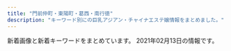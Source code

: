 ```yaml
---
title: "門前仲町・東陽町・葛西・南行徳"
description: "キーワード別にの巨乳アジアン・チャイナエステ嬢情報をまとめました。"
---
```


新着画像と新着キーワードをまとめています。
2021年02月13日の情報です。

<DmmAffiliateIns />
<KeywordTable
  shops={
    [
    {
        "url": "http://otona-spa.net/",
        "name": "\u5927\u4eba\u306eSpa",
        "img_links": [
            "http://otona-spa.net/girl/04.jpg",
            "http://otona-spa.net/girl/02.jpg",
            "http://otona-spa.net/static/picture/img_dammy.png",
            "http://otona-spa.net/girl/03.jpg",
            "http://otona-spa.net/girl/01.jpg",
            "http://otona-spa.net/static/picture/text.png",
            "http://otona-spa.net/static/picture/icon_new.png"
        ],
        "keywords": {},
        "station": "\u9580\u524d\u4ef2\u753a\u99c54\u756a\u53e3"
    },
    {
        "keywords": {
            "85": 2,
            "86": 2,
            "E": 2,
            "87": 2,
            "C": 12,
            "D": 2
        },
        "url": "http://beautygirls-station.work/",
        "station": "\u9580\u524d\u4ef2\u753a\u99c53\u756a\u51fa\u53e3",
        "img_links": [
            "http://beautygirls-station.work/sp/img/add.jpg",
            "http://beautygirls-station.work/img/bod.png",
            "http://beautygirls-station.work/sp/img/botton.jpg",
            "http://beautygirls-station.work/img/mo.png",
            "http://beautygirls-station.work/img/st2.jpg",
            "http://beautygirls-station.work/img/st3.jpg",
            "http://beautygirls-station.work/sp/img/st2.jpg",
            "http://beautygirls-station.work/sp/img/p3.jpg",
            "http://beautygirls-station.work/sp/img/p2.jpg",
            "http://beautygirls-station.work/sp/img/pic.jpg",
            "http://beautygirls-station.work/img/sta1.jpg",
            "http://beautygirls-station.work/sp/img/p1.jpg",
            "http://beautygirls-station.work/img/nos.jpg",
            "http://beautygirls-station.work/img/rom.png",
            "http://beautygirls-station.work/sp/img/tel.jpg",
            "http://beautygirls-station.work/img/s1.jpg",
            "http://beautygirls-station.work/img/s3.jpg",
            "http://beautygirls-station.work/sp/img/t-r.jpg",
            "http://beautygirls-station.work/sp/img/st3.jpg",
            "http://beautygirls-station.work/sp/img/t-o.jpg",
            "http://beautygirls-station.work/sp/img/t-a.jpg",
            "http://beautygirls-station.work/sp/img/pc.jpg",
            "http://beautygirls-station.work/img/sta3.jpg",
            "http://beautygirls-station.work/img/s2.jpg",
            "http://beautygirls-station.work/img/bottom.png",
            "http://beautygirls-station.work/sp/img/t-t.jpg",
            "http://beautygirls-station.work/sp/img/info.jpg",
            "http://beautygirls-station.work/img/sta2.jpg",
            "http://beautygirls-station.work/sp/img/t-s.jpg",
            "http://beautygirls-station.work/sp/img/sys.jpg",
            "http://beautygirls-station.work/sp/img/time.jpg",
            "http://beautygirls-station.work/sp/img/st1.jpg",
            "http://beautygirls-station.work/img/st1.jpg",
            "http://beautygirls-station.work/sp/img/tit.jpg"
        ],
        "name": "\u7f8e\u5c11\u5973\u770b\u8b77\u30b9\u30c6\u30fc\u30b7\u30e7\u30f3"
    },
    {
        "url": "http://gakuen.xyz.mn/",
        "station": "\u884c\u5fb3\u99c5\u5357\u53e3",
        "img_links": [
            "http://gakuen.xyz.mn/photos/sites/71/2020/10/2020102412595563.jpg",
            "http://gakuen.xyz.mn/photos/sites/71/2020/09/2020092819121522.jpg",
            "http://gakuen.xyz.mn/images/g3.jpg",
            "http://gakuen.xyz.mn/photos/sites/71/2021/01/2021011516005173.jpeg",
            "http://gakuen.xyz.mn/photos/sites/71/2020/06/2020062110420119.jpg",
            "http://gakuen.xyz.mn/photos/sites/71/2019/10/2019102816572380.jpg",
            "http://gakuen.xyz.mn/photos/sites/71/2020/02/2020021414323643.jpg",
            "http://gakuen.xyz.mn/photos/sites/71/2020/07/2020072818553775.jpg",
            "http://gakuen.xyz.mn/images/s_link.jpg",
            "http://gakuen.xyz.mn/images/g15.jpg",
            "http://gakuen.xyz.mn/images/g8.jpg",
            "http://gakuen.xyz.mn/images/2.jpg",
            "http://gakuen.xyz.mn/photos/sites/71/2019/10/2019102420321841.jpg",
            "http://gakuen.xyz.mn/photos/sites/71/2020/07/2020072818525399-e1595929983556.jpeg",
            "http://gakuen.xyz.mn/photos/sites/71/2020/08/2020081616440837.jpg",
            "http://gakuen.xyz.mn/photos/sites/71/2020/01/2020010713430218.jpg",
            "http://gakuen.xyz.mn/photos/sites/71/2021/01/2021011516005173-e1610694059751.jpeg",
            "http://gakuen.xyz.mn/images/info2.jpg",
            "http://gakuen.xyz.mn/images/1.jpg",
            "http://gakuen.xyz.mn/photos/sites/71/2020/06/2020062103465735-e1592678831205.jpeg",
            "http://gakuen.xyz.mn/images/g16.jpg",
            "http://gakuen.xyz.mn/photos/sites/71/2020/06/2020061015582330.jpg",
            "http://gakuen.xyz.mn/photos/sites/71/2020/11/2020112517584561.jpg",
            "http://gakuen.xyz.mn/photos/sites/71/2020/02/2020022618290662.jpg",
            "http://gakuen.xyz.mn/photos/sites/71/2019/09/2019092719211853.jpg",
            "http://gakuen.xyz.mn/photos/sites/71/2020/10/2020100218202785.jpg",
            "http://gakuen.xyz.mn/images/g2.jpg",
            "http://gakuen.xyz.mn/images/g1.jpg",
            "http://gakuen.xyz.mn/images/news1.jpg",
            "http://gakuen.xyz.mn/photos/sites/71/2020/02/2020022210241571.jpg",
            "http://gakuen.xyz.mn/photos/sites/71/2019/12/2019121619230170.jpg",
            "http://gakuen.xyz.mn/images/top.jpg",
            "http://gakuen.xyz.mn/photos/sites/71/2019/11/2019111517040618.jpg",
            "http://gakuen.xyz.mn/images/s_cosplay.jpg",
            "http://gakuen.xyz.mn/photos/sites/71/2020/10/2020100218100763-e1601629820385.jpeg",
            "http://gakuen.xyz.mn/photos/sites/71/2020/02/202002221023280.jpg",
            "http://gakuen.xyz.mn/photos/sites/71/2020/11/2020111416130515.jpg",
            "http://gakuen.xyz.mn/photos/sites/71/2020/01/2020011015294716.jpg",
            "http://gakuen.xyz.mn/images/staff_bj3.jpg",
            "http://gakuen.xyz.mn/photos/sites/71/2020/02/2020020317060366.jpg",
            "http://gakuen.xyz.mn/images/g10.jpg",
            "http://gakuen.xyz.mn/photos/sites/71/2019/10/2019101811390877.jpg",
            "http://gakuen.xyz.mn/photos/sites/71/2019/12/2019120817483319.jpg",
            "http://gakuen.xyz.mn/photos/sites/71/2021/01/202102011731027-e1612168271962.jpeg",
            "http://gakuen.xyz.mn/photos/sites/71/2020/03/2020032610084881.jpg",
            "http://gakuen.xyz.mn/photos/sites/71/2019/09/2019092719211544.jpg",
            "http://gakuen.xyz.mn/images/s_staff.jpg",
            "http://gakuen.xyz.mn/photos/sites/71/2020/03/2020030915313184.jpeg",
            "http://gakuen.xyz.mn/images/pick.jpg",
            "http://gakuen.xyz.mn/photos/sites/71/2020/02/2020020317175855.jpg",
            "http://gakuen.xyz.mn/photos/sites/71/2020/04/2020040816463188.jpg",
            "http://gakuen.xyz.mn/images/info.jpg",
            "http://gakuen.xyz.mn/photos/sites/71/2019/10/2019101811500268.jpg",
            "http://gakuen.xyz.mn/images/g17.jpg",
            "http://gakuen.xyz.mn/images/g13.jpg",
            "http://gakuen.xyz.mn/images/g7.jpg",
            "http://gakuen.xyz.mn/photos/sites/71/2020/12/2020122014304059.jpg",
            "http://gakuen.xyz.mn/images/mobile.jpg"
        ],
        "name": "\u884c\u5fb3\u5b66\u5712",
        "keywords": {
            "F": 14,
            "E": 2
        }
    },
    {
        "name": "\u30bd\u30d5\u30c8\u306a\u7a7a\u9593",
        "img_links": [
            "http://soft-room.work/sp/images/ac1.jpg",
            "http://soft-room.work/sp/images/int2.jpg",
            "http://soft-room.work/sp/staff/sora.jpg",
            "http://soft-room.work/sp/images/sys1.jpg",
            "http://soft-room.work/images/interior_t.jpg",
            "http://soft-room.work/sp/images/staff_t.jpg",
            "http://soft-room.work/staff/mirai.jpg",
            "http://soft-room.work/sp/images/news.jpg",
            "http://soft-room.work/sp/images/sys3.jpg",
            "http://soft-room.work/sp/images/concept.jpg",
            "http://soft-room.work/sp/staff/yui.jpg",
            "http://soft-room.work/images/rec2.jpg",
            "http://soft-room.work/images/tgirl.jpg",
            "http://soft-room.work/staff/rin.jpg",
            "http://soft-room.work/sp/images/newsb.png",
            "http://soft-room.work/images/news_t.jpg",
            "http://soft-room.work/staff/mina.jpg",
            "http://soft-room.work/sp/img/mina1.jpg",
            "http://soft-room.work/images/int2.jpg",
            "http://soft-room.work/images/1.jpg",
            "http://soft-room.work/sp/staff/rin.jpg",
            "http://soft-room.work/sp/staff/juri.jpg",
            "http://soft-room.work/img/riri1.jpg",
            "http://soft-room.work/sp/menu/top.jpg",
            "http://soft-room.work/images/6.jpg",
            "http://soft-room.work/staff/sora.jpg",
            "http://soft-room.work/sp/staff/riri.jpg",
            "http://soft-room.work/sp/staff/rina.jpg",
            "http://soft-room.work/sp/images/sys2.jpg",
            "http://soft-room.work/images/12.jpg",
            "http://soft-room.work/sp/images/footer.jpg",
            "http://soft-room.work/sp/img/rina1.jpg",
            "http://soft-room.work/img/rina1.jpg",
            "http://soft-room.work/staff/juri.jpg",
            "http://soft-room.work/sp/img/mei1.jpg",
            "http://soft-room.work/sp/img/riri1.jpg",
            "http://soft-room.work/images/staff_t.jpg",
            "http://soft-room.work/sp/images/interior_t.jpg",
            "http://soft-room.work/sp/images/rec1.jpg",
            "http://soft-room.work/images/tr.jpg",
            "http://soft-room.work/staff/rina.jpg",
            "http://soft-room.work/images/ac1.jpg",
            "http://soft-room.work/sp/images/int4.jpg",
            "http://soft-room.work/sp/img/rina2.jpg",
            "http://soft-room.work/staff/mei.jpg",
            "http://soft-room.work/images/sys1.jpg",
            "http://soft-room.work/images/newface.jpg",
            "http://soft-room.work/sp/img/rin1.jpg",
            "http://soft-room.work/sp/images/int1.jpg",
            "http://soft-room.work/sp/staff/mina.jpg",
            "http://soft-room.work/images/sys2.jpg",
            "http://soft-room.work/images/11.jpg",
            "http://soft-room.work/sp/images/int3.jpg",
            "http://soft-room.work/images/concept.jpg",
            "http://soft-room.work/sp/img/juri1.jpg",
            "http://soft-room.work/staff/riri.jpg",
            "http://soft-room.work/images/b1.jpg",
            "http://soft-room.work/sp/img/yui1.jpg",
            "http://soft-room.work/images/16.jpg",
            "http://soft-room.work/images/7.jpg",
            "http://soft-room.work/img/mei1.jpg",
            "http://soft-room.work/sp/img/sora1.jpg",
            "http://soft-room.work/img/sora1.jpg",
            "http://soft-room.work/sp/img/mirai1.jpg",
            "http://soft-room.work/images/sm.jpg",
            "http://soft-room.work/images/2.jpg",
            "http://soft-room.work/staff/yui.jpg",
            "http://soft-room.work/images/4.jpg",
            "http://soft-room.work/img/mina1.jpg",
            "http://soft-room.work/img/mirai1.jpg",
            "http://soft-room.work/sp/staff/mei.jpg",
            "http://soft-room.work/sp/images/b1.jpg",
            "http://soft-room.work/images/news_b.jpg",
            "http://soft-room.work/sp/images/ta.jpg",
            "http://soft-room.work/images/3.jpg",
            "http://soft-room.work/sp/staff/mirai.jpg",
            "http://soft-room.work/images/sys3.jpg",
            "http://soft-room.work/img/yui1.jpg",
            "http://soft-room.work/sp/images/tel.jpg",
            "http://soft-room.work/sp/images/rec2.jpg",
            "http://soft-room.work/sp/images/head.jpg",
            "http://soft-room.work/images/head.jpg",
            "http://soft-room.work/images/rec1.jpg",
            "http://soft-room.work/sp/menu/staff.jpg",
            "http://soft-room.work/img/rina2.jpg",
            "http://soft-room.work/images/int1.jpg",
            "http://soft-room.work/sp/images/topgirl.jpg",
            "http://soft-room.work/img/juri1.jpg",
            "http://soft-room.work/img/rin1.jpg"
        ],
        "station": "\u6728\u5834\u99c52\u756a\u51fa\u53e3",
        "url": "http://soft-room.work/",
        "keywords": {}
    },
    {
        "keywords": {
            "86": 15,
            "E": 7,
            "D": 19,
            "87": 5,
            "85": 3,
            "C": 20,
            "88": 4
        },
        "url": "http://cuorea-massage.work/",
        "name": "\u30af\u30aa\u30ec\u30a2",
        "station": "\u6771\u967d\u753a\u99c54\u756a\u51fa\u53e3",
        "img_links": [
            "http://cuorea-massage.work/img/s22.jpg",
            "http://cuorea-massage.work/img/sta11.jpg",
            "http://cuorea-massage.work/img/m30.jpg",
            "http://cuorea-massage.work/img/sta1.jpg",
            "http://cuorea-massage.work/img/m20.jpg",
            "http://cuorea-massage.work/img/head.jpg",
            "http://cuorea-massage.work/i/img/r3.jpg",
            "http://cuorea-massage.work/img/s16.jpg",
            "http://cuorea-massage.work/img/sta21.jpg",
            "http://cuorea-massage.work/i/img/r2.jpg",
            "http://cuorea-massage.work/img/st11.jpg",
            "http://cuorea-massage.work/img/fla.jpg",
            "http://cuorea-massage.work/img/st15.jpg",
            "http://cuorea-massage.work/img/sta13.jpg",
            "http://cuorea-massage.work/img/st4.jpg",
            "http://cuorea-massage.work/img/m2.jpg",
            "http://cuorea-massage.work/img/m6.jpg",
            "http://cuorea-massage.work/img/st12.jpg",
            "http://cuorea-massage.work/img/sta4.jpg",
            "http://cuorea-massage.work/img/st13.jpg",
            "http://cuorea-massage.work/img/st16.jpg",
            "http://cuorea-massage.work/img/fla-2.jpg",
            "http://cuorea-massage.work/img/s7.jpg",
            "http://cuorea-massage.work/img/sta19.jpg",
            "http://cuorea-massage.work/img/sta17.jpg",
            "http://cuorea-massage.work/i/img/sta15.jpg",
            "http://cuorea-massage.work/i/img/sta7.jpg",
            "http://cuorea-massage.work/img/m5.jpg",
            "http://cuorea-massage.work/img/s12.jpg",
            "http://cuorea-massage.work/img/m40.jpg",
            "http://cuorea-massage.work/img/st1.jpg",
            "http://cuorea-massage.work/img/sta15.jpg",
            "http://cuorea-massage.work/img/m1.jpg",
            "http://cuorea-massage.work/img/sta7.jpg",
            "http://cuorea-massage.work/i/img/sta16.jpg",
            "http://cuorea-massage.work/i/img/sta4.jpg",
            "http://cuorea-massage.work/img/st21.jpg",
            "http://cuorea-massage.work/img/st17.jpg",
            "http://cuorea-massage.work/img/m60.jpg",
            "http://cuorea-massage.work/img/credit.jpg",
            "http://cuorea-massage.work/img/s19.jpg",
            "http://cuorea-massage.work/img/sta12.jpg",
            "http://cuorea-massage.work/i/img/r1.jpg",
            "http://cuorea-massage.work/img/s15.jpg",
            "http://cuorea-massage.work/img/s11.jpg",
            "http://cuorea-massage.work/img/st22.jpg",
            "http://cuorea-massage.work/img/s1.jpg",
            "http://cuorea-massage.work/img/nos.jpg",
            "http://cuorea-massage.work/img/s21.jpg",
            "http://cuorea-massage.work/img/st015.jpg",
            "http://cuorea-massage.work/i/img/sta22.jpg",
            "http://cuorea-massage.work/i/img/sta17.jpg",
            "http://cuorea-massage.work/i/img/sta12.jpg",
            "http://cuorea-massage.work/img/s4.jpg",
            "http://cuorea-massage.work/img/sta22.jpg",
            "http://cuorea-massage.work/img/sta16.jpg",
            "http://cuorea-massage.work/i/img/paypay.jpg",
            "http://cuorea-massage.work/img/st19.jpg",
            "http://cuorea-massage.work/i/img/sta11.jpg",
            "http://cuorea-massage.work/img/botton.jpg",
            "http://cuorea-massage.work/i/img/st21.jpg",
            "http://cuorea-massage.work/img/m3.jpg",
            "http://cuorea-massage.work/i/img/sta19.jpg",
            "http://cuorea-massage.work/i/img/sta21.jpg",
            "http://cuorea-massage.work/img/s13.jpg",
            "http://cuorea-massage.work/img/st04.jpg",
            "http://cuorea-massage.work/img/m50.jpg",
            "http://cuorea-massage.work/i/img/nos.jpg",
            "http://cuorea-massage.work/img/st7.jpg",
            "http://cuorea-massage.work/i/img/sta1.jpg",
            "http://cuorea-massage.work/img/m4.jpg"
        ]
    },
    {
        "img_links": [
            "http://massage-sweethoney.info/img/st28.jpg",
            "http://massage-sweethoney.info/img/st20.jpg",
            "http://massage-sweethoney.info/img/st24.jpg",
            "http://massage-sweethoney.info/img/nos.jpg",
            "http://massage-sweethoney.info/img/st25.jpg",
            "http://massage-sweethoney.info/img/st29.jpg",
            "http://massage-sweethoney.info/img/st27.jpg",
            "http://massage-sweethoney.info/i/img/st9.jpg",
            "http://massage-sweethoney.info/i/img/st29.jpg",
            "http://massage-sweethoney.info/i/img/paypay.jpg",
            "http://massage-sweethoney.info/i/img/st16.jpg",
            "http://massage-sweethoney.info/img/st30.jpg",
            "http://massage-sweethoney.info/img/credit.jpg",
            "http://massage-sweethoney.info/img/mo.png",
            "http://massage-sweethoney.info/img/st21.jpg",
            "http://massage-sweethoney.info/i/img/r2.jpg",
            "http://massage-sweethoney.info/img/st26.jpg",
            "http://massage-sweethoney.info/i/img/st26.jpg",
            "http://massage-sweethoney.info/img/st9.jpg",
            "http://massage-sweethoney.info/i/img/st20.jpg",
            "http://massage-sweethoney.info/img/st10.jpg",
            "http://massage-sweethoney.info/i/img/st27.jpg",
            "http://massage-sweethoney.info/img/st8.jpg",
            "http://massage-sweethoney.info/i/img/r4.jpg",
            "http://massage-sweethoney.info/img/st23.jpg",
            "http://massage-sweethoney.info/i/img/st28.jpg",
            "http://massage-sweethoney.info/img/st024.jpg",
            "http://massage-sweethoney.info/i/img/st30.jpg",
            "http://massage-sweethoney.info/i/img/cre.jpg",
            "http://massage-sweethoney.info/img/st026.jpg",
            "http://massage-sweethoney.info/i/img/r1.jpg",
            "http://massage-sweethoney.info/img/st22.jpg",
            "http://massage-sweethoney.info/i/img/st8.jpg",
            "http://massage-sweethoney.info/img/st16.jpg",
            "http://massage-sweethoney.info/img/bb.png",
            "http://massage-sweethoney.info/img/head.jpg",
            "http://massage-sweethoney.info/i/img/r3.jpg"
        ],
        "keywords": {
            "87": 6,
            "86": 6,
            "88": 3
        },
        "station": "\u9580\u524d\u4ef2\u753a\u99c56\u756a\u51fa\u53e3",
        "url": "http://massage-sweethoney.info/",
        "name": "sweet honey"
    },
    {
        "station": "\u845b\u897f\u99c5\u535a\u7269\u9928\u53e3",
        "img_links": [],
        "url": "http://mireiuytrza.xyz/",
        "keywords": {},
        "name": "\u7f8e\u4eba\u30af\u30e9\u30d6"
    },
    {
        "keywords": {},
        "station": "\u7be0\u5d0e\u99c5\u5317\u53e3",
        "img_links": [],
        "name": "Shamballa\uff5e\u30b7\u30e3\u30f3\u30d0\u30e9",
        "url": "http://hi-msg.com/shamballa/"
    },
    {
        "keywords": {
            "88": 45,
            "82": 45,
            "C": 77,
            "90": 45,
            "83": 135,
            "D": 540,
            "86": 90,
            "85": 270,
            "E": 90,
            "84": 45
        },
        "name": "SANAND\u30fb\u30b5\u30ca\u30f3\u30c9",
        "img_links": [
            "http://sanand.xyz.mn/photos/sites/90/2019/12/2019121604305596.jpg",
            "http://sanand.xyz.mn/photos/sites/90/2020/07/202007040128087.jpg",
            "http://sanand.xyz.mn/images/xin.jpg",
            "http://sanand.xyz.mn/photos/sites/90/2020/05/2020050601194464.jpg",
            "http://sanand.xyz.mn/photos/sites/90/2020/01/2020012107105138.jpg",
            "http://sanand.xyz.mn/photos/sites/90/2020/05/202005060119462.jpg",
            "http://sanand.xyz.mn/photos/sites/90/2020/01/2020011501300273.jpg",
            "http://sanand.xyz.mn/images/s_pick.jpg",
            "http://sanand.xyz.mn/photos/sites/90/2020/01/2020010108004539.jpg",
            "http://sanand.xyz.mn/photos/sites/90/2020/03/2020031206204519.jpg",
            "http://sanand.xyz.mn/photos/sites/90/2019/11/2019112704233985.jpg",
            "http://sanand.xyz.mn/photos/sites/90/2020/01/2020011101185841.jpg",
            "http://sanand.xyz.mn/images/s_link.jpg",
            "http://sanand.xyz.mn/images/s_news.jpg",
            "http://sanand.xyz.mn/images/s1.jpg",
            "http://sanand.xyz.mn/photos/sites/90/2020/03/2020031401200395.jpg",
            "http://sanand.xyz.mn/images/top.png",
            "http://sanand.xyz.mn/photos/sites/90/2019/11/2019111403182365.jpg",
            "http://sanand.xyz.mn/images/s2.jpg",
            "http://sanand.xyz.mn/photos/sites/90/2019/11/2019112704234232.jpg",
            "http://sanand.xyz.mn/images/s_face.jpg",
            "http://sanand.xyz.mn/photos/sites/90/2019/11/2019111403181636.jpg",
            "http://sanand.xyz.mn/images/s_staff.jpg",
            "http://sanand.xyz.mn/photos/sites/90/2020/05/2020053110211696.jpg",
            "http://sanand.xyz.mn/photos/sites/90/2020/01/202001020833354.jpg",
            "http://sanand.xyz.mn/images/mobile.jpg"
        ],
        "url": "http://sanand.xyz.mn/",
        "station": "\u884c\u5fb3\u99c5\u5357\u53e3"
    },
    {
        "url": "http://lamar-massage.work/",
        "station": "\u9580\u524d\u4ef2\u753a\u99c53\u756a\u53e3",
        "name": "\u30e9\u30fb\u30e1\u30fc\u30eb",
        "keywords": {
            "86": 1,
            "C": 17,
            "88": 5,
            "87": 3
        },
        "img_links": [
            "http://lamar-massage.work/img/s14.png",
            "http://lamar-massage.work/img/st14.png",
            "http://lamar-massage.work/img/sta14.png",
            "http://lamar-massage.work/i/img/sm.jpg",
            "http://lamar-massage.work/img/head.png",
            "http://lamar-massage.work/img/nos.png",
            "http://lamar-massage.work/img/s32.png",
            "http://lamar-massage.work/img/sta32.png",
            "http://lamar-massage.work/i/img/sta29.png",
            "http://lamar-massage.work/i/img/sta32.png",
            "http://lamar-massage.work/img/sta30.png",
            "http://lamar-massage.work/img/sta28.png",
            "http://lamar-massage.work/i/img/r2.jpg",
            "http://lamar-massage.work/i/img/sta14.png",
            "http://lamar-massage.work/img/sta31.png",
            "http://lamar-massage.work/img/sta35.jpg",
            "http://lamar-massage.work/i/img/sta34.jpg",
            "http://lamar-massage.work/img/sta34.jpg",
            "http://lamar-massage.work/img/st34.jpg",
            "http://lamar-massage.work/img/st28.png",
            "http://lamar-massage.work/i/img/sta33.png",
            "http://lamar-massage.work/img/s30.png",
            "http://lamar-massage.work/img/st35.jpg",
            "http://lamar-massage.work/i/img/sta35.jpg",
            "http://lamar-massage.work/img/link-2.png",
            "http://lamar-massage.work/img/s28.png",
            "http://lamar-massage.work/img/s34.jpg",
            "http://lamar-massage.work/img/st32.png",
            "http://lamar-massage.work/img/ss14.png",
            "http://lamar-massage.work/i/img/sta31.png",
            "http://lamar-massage.work/i/img/sta23.png",
            "http://lamar-massage.work/img/s31.png",
            "http://lamar-massage.work/i/img/r3.jpg",
            "http://lamar-massage.work/img/link-1.png",
            "http://lamar-massage.work/img/link-4.png",
            "http://lamar-massage.work/i/img/sta24.png",
            "http://lamar-massage.work/img/mo.png",
            "http://lamar-massage.work/img/st31.png",
            "http://lamar-massage.work/img/st30.png",
            "http://lamar-massage.work/img/ss35.jpg",
            "http://lamar-massage.work/img/st29.png",
            "http://lamar-massage.work/img/sta33.png",
            "http://lamar-massage.work/i/img/sta28.png",
            "http://lamar-massage.work/img/s35.jpg",
            "http://lamar-massage.work/img/link-3.png",
            "http://lamar-massage.work/i/img/r4.jpg",
            "http://lamar-massage.work/img/st33.png",
            "http://lamar-massage.work/img/bottom.png",
            "http://lamar-massage.work/i/img/sta30.png",
            "http://lamar-massage.work/i/img/top.jpg",
            "http://lamar-massage.work/img/sta29.png"
        ]
    },
    {
        "img_links": [
            "https://static.wixstatic.com/media/0e987e_04865866db29405f837253bbbb514370~mv2.jpg",
            "https://static.wixstatic.com/media/41d000_8ebb7d13d81ea4139c54644b997e8076.png",
            "https://static.wixstatic.com/media/0e987e_f81114d4a5824d15974d25ecb4b8bdf0~mv2.png",
            "https://static.wixstatic.com/media/0e987e_1b192f7e81e74112b0226c8e6a717c8f~mv2.jpg",
            "https://static.wixstatic.com/media/0e987e_66104f110fe3427aad9bb0b8a4442826~mv2.jpg",
            "https://static.wixstatic.com/media/0e987e_cfdd0d64f4194102b1b5e79b9f13ab93~mv2_d_3225_2419_s_4_2.jpg",
            "https://static.wixstatic.com/media/1fd55af04cc9e233f6ca4e29b72ebb00.png",
            "https://static.wixstatic.com/media/0e987e_a1b224f50322408086988edc5198b273~mv2.jpg",
            "https://static.wixstatic.com/media/0e987e_4eea8036a1684d93b818072fe6423fa4~mv2.jpg",
            "https://static.wixstatic.com/media/0e987e_66dae9fff67a4a7a8ae0dc9e20f796f8~mv2.png",
            "https://static.wixstatic.com/media/0e987e_1679ce0bb843404cba048e3d4a181a6c~mv2_d_2207_3225_s_2.jpg"
        ],
        "keywords": {
            "\u4e73": 1
        },
        "station": "\u7be0\u5d0e\u99c5\u897f\u53e3",
        "name": "MINAEN",
        "url": "https://277025115.wixsite.com/mysite-1/"
    },
    {
        "img_links": [
            "http://www.pussycat.esjoho.com/images/tel2.png",
            "http://www.pussycat.esjoho.com/files/039.jpg",
            "http://www.pussycat.esjoho.com/files/024.jpg",
            "http://www.pussycat.esjoho.com/files/028.jpg",
            "http://www.pussycat.esjoho.com/files/012.jpg",
            "http://www.pussycat.esjoho.com/files/042-03.jpg",
            "http://www.pussycat.esjoho.com/images/m1.jpg",
            "http://www.pussycat.esjoho.com/files/041-02.jpg",
            "http://www.pussycat.esjoho.com/images/m3.jpg",
            "http://www.pussycat.esjoho.com/images/b-online.png",
            "http://www.pussycat.esjoho.com/photo_news/upimg/955745e5735b0ad897_1.jpg",
            "http://www.pussycat.esjoho.com/photo_news/upimg/739045f97e90e854d5_0.jpg",
            "http://www.pussycat.esjoho.com/files/013-02.jpg",
            "http://www.pussycat.esjoho.com/images/m6.jpg",
            "http://www.pussycat.esjoho.com/photo_news/upimg/442605d3f99cdb9471_0.jpg",
            "http://www.pussycat.esjoho.com/files/016-03.jpg",
            "http://www.pussycat.esjoho.com/photo_news/upimg/828135e4b6e272dcc3_0.jpg",
            "http://www.pussycat.esjoho.com/photo_news/upimg/793885bb1ce8539488_0.jpg",
            "http://www.pussycat.esjoho.com/files/013-03.jpg",
            "http://www.pussycat.esjoho.com/photo_news/upimg/228465ef03565baeb2_0.jpg",
            "http://www.pussycat.esjoho.com/files/011.jpg",
            "http://www.pussycat.esjoho.com/images/esthe1.jpg",
            "http://www.pussycat.esjoho.com/files/038-03.jpg",
            "http://www.pussycat.esjoho.com/files/012-03.jpg",
            "http://www.pussycat.esjoho.com/files/024-02.jpg",
            "http://www.pussycat.esjoho.com/photo_news/upimg/312165e12adadc0638_0.jpg",
            "http://www.pussycat.esjoho.com/files/021.jpg",
            "http://www.pussycat.esjoho.com/files/010-03.jpg",
            "http://www.pussycat.esjoho.com/photo_news/upimg/759985c3c5c332d36e_0.jpg",
            "http://www.pussycat.esjoho.com/photo_news/upimg/787045c8b54142c99d_0.jpg",
            "http://www.pussycat.esjoho.com/photo_news/upimg/336315ba0d3aaaff3b_0.jpg",
            "http://www.pussycat.esjoho.com/photo_news/upimg/796335c3324299839a_0.jpg",
            "http://www.pussycat.esjoho.com/photo_news/upimg/924275fc7211843872_0.jpg",
            "http://www.pussycat.esjoho.com/photo_news/upimg/527315e31414915ded_0.jpg",
            "http://www.pussycat.esjoho.com/files/024-03.jpg",
            "http://www.pussycat.esjoho.com/files/018.jpg",
            "http://www.pussycat.esjoho.com/files/022.jpg",
            "http://www.pussycat.esjoho.com/files/010-02.jpg",
            "http://www.pussycat.esjoho.com/photo_news/upimg/877905d08471b23032_0.jpg",
            "http://www.pussycat.esjoho.com/files/014.jpg",
            "http://www.pussycat.esjoho.com/photo_news/upimg/764145ff82dd89bbf9_0.jpg",
            "http://www.pussycat.esjoho.com/photo_news/upimg/556035b3207e240b54_0.jpg",
            "http://www.pussycat.esjoho.com/images/rsubt7.png",
            "http://www.pussycat.esjoho.com/files/039-02.jpg",
            "http://www.pussycat.esjoho.com/photo_news/upimg/904465b6c0c62502fb_0.jpg",
            "http://www.pussycat.esjoho.com/photo_news/upimg/646585db681550282a_0.jpg",
            "http://www.pussycat.esjoho.com/files/014-02.jpg",
            "http://www.pussycat.esjoho.com/photo_news/upimg/440565e16a8a498ba0_0.jpg",
            "http://www.pussycat.esjoho.com/images/slider-img002.jpg",
            "http://www.pussycat.esjoho.com/files/022-02.jpg",
            "http://www.pussycat.esjoho.com/images/rsubt3.png",
            "http://www.pussycat.esjoho.com/files/012-02.jpg",
            "http://www.pussycat.esjoho.com/files/016.jpg",
            "http://www.pussycat.esjoho.com/files/018-02.jpg",
            "http://www.pussycat.esjoho.com/images/rsubt2.png",
            "http://www.pussycat.esjoho.com/files/047-02.jpg",
            "http://www.pussycat.esjoho.com/files/010.jpg",
            "http://www.pussycat.esjoho.com/images/b-tel.png",
            "http://www.pussycat.esjoho.com/photo_news/upimg/920375fd9d44baad7f_0.jpg",
            "http://www.pussycat.esjoho.com/files/021-02.jpg",
            "http://www.pussycat.esjoho.com/images/m4.jpg",
            "http://www.pussycat.esjoho.com/photo_news/upimg/831555c0f56a6077d2_0.jpg",
            "http://www.pussycat.esjoho.com/photo_news/upimg/539325db2737770376_0.jpg",
            "http://www.pussycat.esjoho.com/files/047.jpg",
            "http://www.pussycat.esjoho.com/photo_news/upimg/698295d75fbe2cd885_0.jpg",
            "http://www.pussycat.esjoho.com/photo_news/upimg/194565b4308eccaf74_0.jpg",
            "http://www.pussycat.esjoho.com/files/015-03.jpg",
            "http://www.pussycat.esjoho.com/files/014-03.jpg",
            "http://www.pussycat.esjoho.com/files/039-03.jpg",
            "http://www.pussycat.esjoho.com/files/022-03.jpg",
            "http://www.pussycat.esjoho.com/files/038-02.jpg",
            "http://www.pussycat.esjoho.com/photo_news/upimg/831555c0f56a6077d2_1.jpg",
            "http://www.pussycat.esjoho.com/files/042.jpg",
            "http://www.pussycat.esjoho.com/files/045-03.jpg",
            "http://www.pussycat.esjoho.com/photo_news/upimg/287875b8345a0f195d_0.jpg",
            "http://www.pussycat.esjoho.com/files/015-02.jpg",
            "http://www.pussycat.esjoho.com/photo_news/upimg/510715f1e53af03bef_0.jpg",
            "http://www.pussycat.esjoho.com/photo_news/upimg/955745e5735b0ad897_0.jpg",
            "http://www.pussycat.esjoho.com/files/011-02.jpg",
            "http://www.pussycat.esjoho.com/files/047-03.jpg",
            "http://www.pussycat.esjoho.com/images/rsubt5.png",
            "http://www.pussycat.esjoho.com/photo_news/upimg/267825fe2ffc12c39d_0.jpg",
            "http://www.pussycat.esjoho.com/files/042-02.jpg",
            "http://www.pussycat.esjoho.com/files/041.jpg",
            "http://www.pussycat.esjoho.com/photo_news/upimg/698175c8b541154864_0.jpg",
            "http://www.pussycat.esjoho.com/photo_news/upimg/943465c38225f78a78_0.jpg",
            "http://www.pussycat.esjoho.com/files/013.jpg",
            "http://www.pussycat.esjoho.com/photo_news/upimg/810955b1a46afe8052_0.jpg",
            "http://www.pussycat.esjoho.com/photo_news/upimg/738215f5076539165d_0.jpg",
            "http://www.pussycat.esjoho.com/files/045.jpg",
            "http://www.pussycat.esjoho.com/images/rsubt1.png",
            "http://www.pussycat.esjoho.com/files/016-02.jpg",
            "http://www.pussycat.esjoho.com/photo_news/upimg/527315e31414915ded_1.jpg",
            "http://www.pussycat.esjoho.com/images/m2.jpg",
            "http://www.pussycat.esjoho.com/files/041-03.jpg",
            "http://www.pussycat.esjoho.com/images/esthe3.jpg",
            "http://www.pussycat.esjoho.com/images/slider-img001.jpg",
            "http://www.pussycat.esjoho.com/photo_news/upimg/819355b87bfb3e4692_0.jpg",
            "http://www.pussycat.esjoho.com/images/rsubt6.png",
            "http://www.pussycat.esjoho.com/files/018-03.jpg",
            "http://www.pussycat.esjoho.com/photo_news/upimg/890295b1f7ebb0b15a_1.jpg",
            "http://www.pussycat.esjoho.com/files/028-02.jpg",
            "http://www.pussycat.esjoho.com/files/045-02.jpg",
            "http://www.pussycat.esjoho.com/images/rsubt4.png",
            "http://www.pussycat.esjoho.com/files/028-03.jpg",
            "http://www.pussycat.esjoho.com/files/038.jpg",
            "http://www.pussycat.esjoho.com/files/015.jpg",
            "http://www.pussycat.esjoho.com/files/011-03.jpg",
            "http://www.pussycat.esjoho.com/images/esthe2.jpg",
            "http://www.pussycat.esjoho.com/files/021-03.jpg",
            "http://www.pussycat.esjoho.com/photo_news/upimg/267825fe2ffc12c39d_1.jpg"
        ],
        "name": "Pussy Cat",
        "station": "\u884c\u5fb3\u99c5",
        "keywords": {
            "88": 13,
            "E": 7,
            "87": 18,
            "85": 35,
            "82": 6,
            "84": 6,
            "86": 38,
            "C": 47,
            "D": 55
        },
        "url": "http://www.pussycat.esjoho.com/"
    },
    {
        "url": "http://yuki.jpn.cm/",
        "name": "\u3086\u304d",
        "img_links": [
            "http://yuki.jpn.cm/images/mobile.jpg",
            "http://yuki.jpn.cm/images/room1.jpg",
            "http://yuki.jpn.cm/images/end.png",
            "http://yuki.jpn.cm/photos/sites/37/2020/03/2020030510342475.jpg",
            "http://yuki.jpn.cm/photos/sites/37/2020/03/202003051033562.jpg",
            "http://yuki.jpn.cm/images/s_staff.jpg",
            "http://yuki.jpn.cm/images/room4.jpg",
            "http://yuki.jpn.cm/images/s_news.jpg",
            "http://yuki.jpn.cm/photos/sites/37/2020/03/2020030510325253.jpg",
            "http://yuki.jpn.cm/images/1.jpg",
            "http://yuki.jpn.cm/images/nbj2.jpg",
            "http://yuki.jpn.cm/images/top.png",
            "http://yuki.jpn.cm/photos/sites/37/2020/03/2020030510334277.jpg",
            "http://yuki.jpn.cm/images/room2.jpg",
            "http://yuki.jpn.cm/photos/sites/37/2020/03/2020030510332648.jpg",
            "http://yuki.jpn.cm/images/room3.jpg",
            "http://yuki.jpn.cm/photos/sites/37/2020/03/2020030510331117.jpg"
        ],
        "keywords": {
            "85": 3,
            "D": 6,
            "86": 2,
            "83": 1
        },
        "station": "\u5357\u884c\u5fb3\u99c5\u5317\u53e3"
    },
    {
        "name": "\u30e9\u30d6\u30ea\u30fc",
        "url": "http://wientry.work/",
        "img_links": [
            "http://wientry.work/static/picture/top003.jpg",
            "http://wientry.work/static/picture/tel.png",
            "http://wientry.work/static/picture/nav-001.png",
            "http://wientry.work/static/picture/nav-006.png",
            "http://wientry.work/static/picture/left.jpg",
            "http://wientry.work/static/picture/nav-003.png",
            "http://wientry.work/static/picture/nav-005.png",
            "http://wientry.work/uploads/210204/1-210204145321421.jpg",
            "http://wientry.work/static/picture/right.jpg",
            "http://wientry.work/uploads/210204/1-2102041451144E.jpg",
            "http://wientry.work/static/picture/nav-004.png",
            "http://wientry.work/static/picture/top01.png",
            "http://wientry.work/static/picture/nav-002.png",
            "http://wientry.work/uploads/210204/1-2102041454259C.jpg"
        ],
        "station": "\u884c\u5fb3\u99c5",
        "keywords": {
            "D": 2,
            "85": 1,
            "C": 1,
            "84": 1,
            "88": 1
        }
    },
    {
        "keywords": {},
        "url": "http://iyasinote.xyz/",
        "img_links": [
            "http://iyasinote.xyz/_src/20272599/back.png",
            "http://iyasinote.xyz/_src/20272567/sign.png",
            "http://iyasinote.xyz/_src/21196925/img20180526163006762357.jpg",
            "http://iyasinote.xyz/_src/20272640/index_05.png",
            "http://iyasinote.xyz/_src/20272614/x1.png",
            "http://iyasinote.xyz/_src/32108882/img20190623174539069990.jpg",
            "http://iyasinote.xyz/_src/20272594/x3.png",
            "http://iyasinote.xyz/_src/20272643/index_09.png",
            "http://iyasinote.xyz/_src/20272569/_x1m6343.jpg",
            "http://iyasinote.xyz/_src/20272608/back.png",
            "http://iyasinote.xyz/_src/20272636/back.png",
            "http://iyasinote.xyz/_src/20272573/b1.png",
            "http://iyasinote.xyz/_src/20850011/s2.jpg",
            "http://iyasinote.xyz/_src/20272584/tel.png",
            "http://iyasinote.xyz/_src/20272578/b1.png",
            "http://iyasinote.xyz/_src/20272644/s1.jpg",
            "http://iyasinote.xyz/_src/20272618/x3.png",
            "http://iyasinote.xyz/_src/20272642/index_08.png",
            "http://iyasinote.xyz/_src/20272568/img20151209023726260995.jpg",
            "http://iyasinote.xyz/_src/20272684/s2.jpg",
            "http://iyasinote.xyz/_src/20272583/tel.png",
            "http://iyasinote.xyz/_src/20272585/back.png",
            "http://iyasinote.xyz/_src/20272668/info1.png",
            "http://iyasinote.xyz/_src/20272626/sign.png",
            "http://iyasinote.xyz/_src/20272581/sign.png",
            "http://iyasinote.xyz/_src/20272641/index_11.png",
            "http://iyasinote.xyz/_src/20850006/s1.jpg",
            "http://iyasinote.xyz/_src/20272588/sign.png",
            "http://iyasinote.xyz/_src/20272639/index_04.png",
            "http://iyasinote.xyz/_src/20850017/s3.jpg",
            "http://iyasinote.xyz/_src/20272623/back.png",
            "http://iyasinote.xyz/_src/23776259/wechatimg249_20180701185537417.jpg",
            "http://iyasinote.xyz/_src/20272631/x3.png",
            "http://iyasinote.xyz/_src/20272612/sign.png",
            "http://iyasinote.xyz/_src/20272575/sign.png",
            "http://iyasinote.xyz/_src/20272628/x1.png",
            "http://iyasinote.xyz/_src/20272571/img20160403102850637767.jpg",
            "http://iyasinote.xyz/_src/23776260/wechatimg249_20180701185537417.jpg",
            "http://iyasinote.xyz/_src/20272570/dscf1336.jpg",
            "http://iyasinote.xyz/_src/20272602/sign.png",
            "http://iyasinote.xyz/_src/20272665/img20160204005259325917.jpg",
            "http://iyasinote.xyz/_src/20272683/s3.jpg",
            "http://iyasinote.xyz/_src/20272590/x1.png"
        ],
        "station": "\u6728\u5834\u99c5A4\u51fa\u53e3",
        "name": "\u30ea\u30d5\u30ec\u30c3\u30b7\u30e5"
    },
    {
        "keywords": {
            "C": 2,
            "D": 12,
            "89": 4
        },
        "station": "\u897f\u845b\u897f\u99c5\u5317\u53e3",
        "url": "https://esrouge.com/",
        "name": "\u30eb\u30fc\u30b8\u30e5",
        "img_links": [
            "https://esrouge.com/staffPhoto/s20201127152801.jpg",
            "https://esrouge.com/staffPhoto/s20201127152730.jpg",
            "https://esrouge.com/uploadfiles/Image/campaignEsrougeCom.jpg",
            "https://esrouge.com/staffPhoto/s20201127152713.jpg",
            "https://esrouge.com/staffPhoto/s20201127152815.jpg",
            "https://esrouge.com/images/siteName.jpg",
            "https://esrouge.com/staffPhoto/s20201127152747.jpg",
            "https://esrouge.com/uploadfiles/Image/F2816148-6C47-43CC-BE5D-9A699FA0D15C.jpeg",
            "https://esrouge.com/staffPhoto/b20201127152730.jpg",
            "https://esrouge.com/staffPhoto/b20201127152801.jpg",
            "https://esrouge.com/staffPhoto/b20201127152815.jpg",
            "https://esrouge.com/staffPhoto/b20201127152713.jpg",
            "https://esrouge.com/staffPhoto/b20201127152747.jpg"
        ]
    },
    {
        "img_links": [],
        "name": "\u30b9\u30a4\u30fc\u30c8\u30cf\u30fc\u30c8",
        "station": "\u897f\u845b\u897f\u99c5\u5317\u53e3",
        "url": "http://k-este.info/",
        "keywords": {}
    },
    {
        "keywords": {
            "86": 95,
            "87": 95,
            "C": 19,
            "E": 57,
            "89": 19,
            "85": 76,
            "D": 266,
            "83": 19
        },
        "name": "\u82b1\u6d77",
        "img_links": [
            "http://ran.a6.reraku.work/upload/sites/52/2020/10/2020101719461051-347x520.jpg",
            "http://ran.xyz.mn/images/room2.jpg",
            "http://ran.a6.reraku.work/upload/sites/52/2020/11/2020112617030819-347x520.jpg",
            "http://ran.xyz.mn/images/bj1.jpg",
            "http://ran.xyz.mn/images/room3.jpg",
            "http://ran.a6.reraku.work/upload/sites/52/2020/11/2020111115275126-347x520.jpg",
            "http://ran.xyz.mn/images/hua.jpg",
            "http://ran.a6.reraku.work/upload/sites/52/2020/12/2020122115255890-347x520.jpg",
            "http://ran.a6.reraku.work/upload/sites/52/2020/10/2020101719461513-347x520.jpg",
            "http://ran.a6.reraku.work/upload/sites/52/2021/01/2021012416161240-347x520.jpg",
            "http://ran.xyz.mn/images/room1.jpg",
            "http://ran.xyz.mn/images/s_link.jpg",
            "http://ran.xyz.mn/images/top.png",
            "http://ran.xyz.mn/images/s_staff1.jpg",
            "http://ran.a6.reraku.work/upload/sites/52/2020/10/2020101719461283-347x520.jpg",
            "http://ran.a6.reraku.work/upload/sites/52/2021/01/2021010714371492-347x520.jpg",
            "http://ran.a6.reraku.work/upload/sites/52/2020/12/2020121815164676-347x520.jpg",
            "http://ran.a6.reraku.work/upload/sites/52/2021/01/202101041535426-347x520.jpg",
            "http://ran.a6.reraku.work/upload/sites/52/2020/12/2020120316532981-347x520.jpg",
            "http://ran.a6.reraku.work/upload/sites/52/2020/10/2020102615515749-347x520.jpg",
            "http://ran.a6.reraku.work/upload/sites/52/2021/01/2021012416160976-347x520.jpg",
            "http://ran.xyz.mn/images/new.jpg",
            "http://ran.xyz.mn/images/bj3.jpg",
            "http://ran.xyz.mn/images/s_staff.jpg",
            "http://ran.xyz.mn/images/room4.jpg",
            "http://ran.a6.reraku.work/upload/sites/52/2020/11/2020110617334212-347x520.jpg",
            "http://ran.a6.reraku.work/upload/sites/52/2021/02/2021020718270648-347x520.jpg",
            "http://ran.xyz.mn/images/s_news.jpg",
            "http://ran.a6.reraku.work/upload/sites/52/2020/10/2020101813463033-347x520.jpg",
            "http://ran.a6.reraku.work/upload/sites/52/2020/10/2020103017375975-347x520.jpg",
            "http://ran.a6.reraku.work/upload/sites/52/2020/12/2020122715392878-347x520.jpg",
            "http://ran.a6.reraku.work/upload/sites/52/2020/11/2020112114420918-347x520.jpg"
        ],
        "station": "\u845b\u897f\u99c5\u897f\u53e3",
        "url": "http://ran.xyz.mn/"
    },
    {
        "img_links": [
            "http://www.uminoai.esjp.info/files/004.jpg",
            "http://www.uminoai.esjp.info/files/014.jpg",
            "http://www.uminoai.esjp.info/files/006.jpg",
            "http://www.uminoai.esjp.info/files/012.jpg",
            "http://www.uminoai.esjp.info/files/011.jpg",
            "http://www.uminoai.esjp.info/img/tel.png",
            "http://www.uminoai.esjp.info/files/014-03.jpg",
            "http://www.uminoai.esjp.info/files/001-03.jpg",
            "http://www.uminoai.esjp.info/img/top-img01.png",
            "http://www.uminoai.esjp.info/files/010-03.jpg",
            "http://www.uminoai.esjp.info/files/003.jpg",
            "http://www.uminoai.esjp.info/files/014-02.jpg",
            "http://www.uminoai.esjp.info/files/001.jpg",
            "http://www.uminoai.esjp.info/files/010-02.jpg",
            "http://www.uminoai.esjp.info/files/002-03.jpg",
            "http://www.uminoai.esjp.info/files/007-02.jpg",
            "http://www.uminoai.esjp.info/files/010.jpg",
            "http://www.uminoai.esjp.info/files/002-02.jpg",
            "http://www.uminoai.esjp.info/files/006-03.jpg",
            "http://www.uminoai.esjp.info/files/012-03.jpg",
            "http://www.uminoai.esjp.info/img/call.png",
            "http://www.uminoai.esjp.info/files/003-03.jpg",
            "http://www.uminoai.esjp.info/photo_news/upimg/4680160065b2064ff1_0.jpg",
            "http://www.uminoai.esjp.info/files/004-03.jpg",
            "http://www.uminoai.esjp.info/files/013.jpg",
            "http://www.uminoai.esjp.info/files/005.jpg",
            "http://www.uminoai.esjp.info/files/004-02.jpg",
            "http://www.uminoai.esjp.info/files/015.jpg",
            "http://www.uminoai.esjp.info/files/013-02.jpg",
            "http://www.uminoai.esjp.info/files/008-02.jpg",
            "http://www.uminoai.esjp.info/files/011-02.jpg",
            "http://www.uminoai.esjp.info/files/015-03.jpg",
            "http://www.uminoai.esjp.info/files/011-03.jpg",
            "http://www.uminoai.esjp.info/files/008.jpg",
            "http://www.uminoai.esjp.info/files/006-02.jpg",
            "http://www.uminoai.esjp.info/img/top-img03.png",
            "http://www.uminoai.esjp.info/img/top-img02.png",
            "http://www.uminoai.esjp.info/files/007.jpg",
            "http://www.uminoai.esjp.info/files/015-02.jpg",
            "http://www.uminoai.esjp.info/files/005-02.jpg",
            "http://www.uminoai.esjp.info/files/012-02.jpg",
            "http://www.uminoai.esjp.info/files/005-03.jpg",
            "http://www.uminoai.esjp.info/files/013-03.jpg",
            "http://www.uminoai.esjp.info/files/007-03.jpg",
            "http://www.uminoai.esjp.info/files/003-02.jpg",
            "http://www.uminoai.esjp.info/files/002.jpg",
            "http://www.uminoai.esjp.info/files/001-02.jpg",
            "http://www.uminoai.esjp.info/files/008-03.jpg"
        ],
        "url": "http://www.uminoai.esjp.info/",
        "keywords": {
            "87": 2,
            "D": 4,
            "G": 4,
            "91": 2,
            "C": 12,
            "F": 2,
            "89": 8,
            "E": 6,
            "85": 8,
            "90": 2,
            "86": 2,
            "84": 2
        },
        "name": "\u6d77\u306e\u611b",
        "station": "\u845b\u897f\u99c5\u5317\u53e3"
    },
    {
        "station": "\u884c\u5fb3\u99c5\u5357\u53e3",
        "keywords": {},
        "name": "\u30e6\u30ea\u3061\u3083\u3093",
        "url": "http://yurichan.info/",
        "img_links": [
            "http://yurichan.info/uploads/201116/1-201116132154547.jpg",
            "http://yurichan.info/picture/photo3.png",
            "http://yurichan.info/uploads/201105/1-2011051P31MW.jpg",
            "http://yurichan.info/html/dianna_jing/images/room4.jpg",
            "http://yurichan.info/html/dianna_jing/images/room2.jpg",
            "http://yurichan.info/picture/s_new.png",
            "http://yurichan.info/html/dianna_jing/images/room1.jpg",
            "http://yurichan.info/picture/top23.png",
            "http://yurichan.info/picture/s_staff.png",
            "http://yurichan.info/uploads/201105/1-2011051P23WW.jpg",
            "http://yurichan.info/html/dianna_jing/images/room3.jpg",
            "http://yurichan.info/picture/end.png",
            "http://yurichan.info/picture/top22.png",
            "http://yurichan.info/uploads/201105/1-2011051P21C63.jpg",
            "http://yurichan.info/picture/i_therapist.png"
        ]
    },
    {
        "station": "\u6771\u967d\u753a\u99c51\u756a\u51fa\u53e3",
        "url": "http://www.nuku-mori.xyz/",
        "name": "\u6e29\u3082\u308a",
        "img_links": [
            "http://www.nuku-mori.xyz/pad/off2.jpg",
            "http://www.nuku-mori.xyz/images/staff/2/yuna.jpg",
            "http://www.nuku-mori.xyz/images/index-take_07.jpg",
            "http://www.nuku-mori.xyz/images/index-take_09.jpg",
            "http://www.nuku-mori.xyz/images/nav/c-nav-info.jpg",
            "http://www.nuku-mori.xyz/images/index-take_02.jpg",
            "http://www.nuku-mori.xyz/images/index-take_21.jpg",
            "http://www.nuku-mori.xyz/images/staff/2/mika.jpg",
            "http://www.nuku-mori.xyz/images/index-take_13.jpg",
            "http://www.nuku-mori.xyz/images/index-take_12.jpg",
            "http://www.nuku-mori.xyz/images/staff/2/yuki2.jpg",
            "http://www.nuku-mori.xyz/images/sys.jpg",
            "http://www.nuku-mori.xyz/images/nav/c-nav-sys.jpg",
            "http://www.nuku-mori.xyz/images/index-take_17.jpg",
            "http://www.nuku-mori.xyz/images/index-take_06.jpg",
            "http://www.nuku-mori.xyz/images/nav/index-t_staff.jpg",
            "http://www.nuku-mori.xyz/images/staff/2/nana.jpg",
            "http://www.nuku-mori.xyz/images/staff/2/ami.jpg"
        ],
        "keywords": {
            "C": 6
        }
    },
    {
        "station": "\u884c\u5fb3\u99c5\u5357\u53e3",
        "img_links": [
            "http://honey-honey.oks.bz/photos/sites/12/2020/12/2020122317262280.jpg",
            "http://honey-honey.oks.bz/photos/sites/12/2020/01/2020012916562962.jpg",
            "http://honey-honey.oks.bz/images/s_face.jpg",
            "http://honey-honey.oks.bz/photos/sites/12/2018/09/2018091109422420.jpg",
            "http://honey-honey.oks.bz/photos/sites/12/2020/10/2020102718213243.jpg",
            "http://honey-honey.oks.bz/photos/sites/12/2021/01/2021010819070927.jpg",
            "http://honey-honey.oks.bz/photos/sites/12/2020/01/2020010912552782.jpg",
            "http://honey-honey.oks.bz/photos/sites/12/2019/01/2019010713202685.jpg",
            "http://honey-honey.oks.bz/images/s_mobile.jpg",
            "http://honey-honey.oks.bz/photos/sites/12/2020/02/2020021813422714.jpg",
            "http://honey-honey.oks.bz/photos/sites/12/2020/12/2020122317270920.jpg",
            "http://honey-honey.oks.bz/photos/sites/12/2019/09/2019090915443421.jpg",
            "http://honey-honey.oks.bz/images/s_link.png",
            "http://honey-honey.oks.bz/photos/sites/12/2018/12/2018121114310827.jpg",
            "http://honey-honey.oks.bz/photos/sites/12/2018/08/2018083009422342.jpg",
            "http://honey-honey.oks.bz/photos/sites/12/2020/06/202006221317315.jpg",
            "http://honey-honey.oks.bz/photos/sites/12/2018/06/2018062609292113.jpg",
            "http://honey-honey.oks.bz/photos/sites/12/2018/05/2018052507565915.jpg",
            "http://honey-honey.oks.bz/images/room2.jpg",
            "http://honey-honey.oks.bz/photos/sites/12/2018/05/2018052507565947.jpg",
            "http://honey-honey.oks.bz/photos/sites/12/2018/10/2018100114043182.jpg",
            "http://honey-honey.oks.bz/images/room1.jpg",
            "http://honey-honey.oks.bz/photos/sites/12/2020/07/2020072713102372.jpg",
            "http://honey-honey.oks.bz/photos/sites/12/2020/01/2020010611404957.jpg",
            "http://honey-honey.oks.bz/photos/sites/12/2020/12/202012161830054.jpg",
            "http://honey-honey.oks.bz/images/s_staff.png",
            "http://honey-honey.oks.bz/photos/sites/12/2019/07/2019073011000090.jpg",
            "http://honey-honey.oks.bz/photos/sites/12/2020/02/2020022712250768.jpg",
            "http://honey-honey.oks.bz/photos/sites/12/2019/03/2019031519301066.jpg",
            "http://honey-honey.oks.bz/images/mobile.jpg",
            "http://honey-honey.oks.bz/photos/sites/12/2018/08/2018082509443047.jpg",
            "http://honey-honey.oks.bz/photos/sites/12/2018/05/201805250756593.jpg",
            "http://honey-honey.oks.bz/images/s_news.jpg",
            "http://honey-honey.oks.bz/photos/sites/12/2020/12/2020120213320379.jpg",
            "http://honey-honey.oks.bz/photos/sites/12/2018/11/2018112411391860.jpg",
            "http://honey-honey.oks.bz/photos/sites/12/2019/09/2019092614582660.jpg",
            "http://honey-honey.oks.bz/images/top.png"
        ],
        "keywords": {
            "C": 8,
            "89": 1,
            "82": 3,
            "E": 3,
            "D": 13,
            "86": 8,
            "90": 1,
            "87": 5,
            "84": 1,
            "F": 1,
            "83": 4,
            "85": 4
        },
        "url": "http://honey-honey.oks.bz/",
        "name": "Honey Honey \u30fb\u30cf\u30cb\u30fc\u30cf\u30cb\u30fc"
    },
    {
        "url": "http://es-chinese.info/",
        "img_links": [
            "http://es-chinese.info/wp-content/uploads/2020/11/mayixd1_\u526f\u672c_\u526f\u672c-500x750.jpg",
            "http://es-chinese.info/wp-content/uploads/2021/01/eri1_\u526f\u672c.jpg",
            "http://es-chinese.info/wp-content/uploads/2020/11/sayumixd1_\u526f\u672c-500x750.jpg",
            "http://es-chinese.info/wp-content/uploads/2020/11/yukina2_\u526f\u672c.jpg",
            "http://es-chinese.info/wp-content/uploads/2020/11/sayumixd2_\u526f\u672c-500x750.jpg",
            "http://es-chinese.info/wp-content/uploads/2019/12/WeChat-Image_20191207141006-768x1024.jpg",
            "http://es-chinese.info/wp-content/uploads/2020/11/mayixd2_\u526f\u672c-552x1024.jpg",
            "http://es-chinese.info/wp-content/uploads/2020/04/hina1_\u526f\u672c-570x1024.jpg",
            "http://es-chinese.info/wp-content/uploads/2020/09/hare1_\u526f\u672c-500x750.jpg",
            "http://es-chinese.info/wp-content/uploads/2020/11/sayumixd3_\u526f\u672c.jpg",
            "http://es-chinese.info/wp-content/uploads/2020/11/sayumixd2_\u526f\u672c.jpg",
            "http://es-chinese.info/wp-content/uploads/2020/07/yukina2_\u526f\u672c-209x300.jpg",
            "http://es-chinese.info/wp-content/uploads/2020/11/sayumixd1_\u526f\u672c-218x300.jpg",
            "http://es-chinese.info/wp-content/themes/template-salon2/images/bnr.jpg",
            "http://es-chinese.info/wp-content/uploads/2020/12/haruxd1_\u526f\u672c-576x1024.jpg",
            "http://es-chinese.info/wp-content/uploads/2020/11/sayumixd3_\u526f\u672c-500x750.jpg",
            "http://es-chinese.info/wp-content/uploads/2020/09/hare2_\u526f\u672c-164x300.jpg",
            "http://es-chinese.info/wp-content/uploads/2020/11/mayixd1_\u526f\u672c_\u526f\u672c-165x300.jpg",
            "http://es-chinese.info/wp-content/uploads/2020/11/yukina1_\u526f\u672c-212x300.jpg",
            "http://es-chinese.info/wp-content/uploads/2020/11/akane6_\u526f\u672c-162x300.jpg",
            "http://es-chinese.info/wp-content/uploads/2020/12/haruxd1_\u526f\u672c-169x300.jpg",
            "http://es-chinese.info/wp-content/uploads/2020/09/hare1_\u526f\u672c-169x300.jpg",
            "http://es-chinese.info/wp-content/uploads/2020/12/haruxd1_\u526f\u672c.jpg",
            "http://es-chinese.info/wp-content/uploads/2020/01/aya4_\u526f\u672c-500x750.jpg",
            "http://es-chinese.info/wp-content/uploads/2020/11/akane6_\u526f\u672c-500x750.jpg",
            "http://es-chinese.info/wp-content/uploads/2020/09/sana_\u526f\u672c-212x300.jpg",
            "http://es-chinese.info/wp-content/uploads/2020/11/sayumixd3_\u526f\u672c-218x300.jpg",
            "http://es-chinese.info/wp-content/uploads/2020/11/sayumixd1_\u526f\u672c.jpg",
            "http://es-chinese.info/wp-content/uploads/2021/01/eri1_\u526f\u672c-752x1024.jpg",
            "http://es-chinese.info/wp-content/uploads/2020/11/sayumixd2_\u526f\u672c-221x300.jpg",
            "http://es-chinese.info/wp-content/uploads/2020/09/sana_\u526f\u672c-500x750.jpg",
            "http://es-chinese.info/wp-content/uploads/2020/11/mayixd1_\u526f\u672c_\u526f\u672c.jpg",
            "http://es-chinese.info/wp-content/uploads/2020/04/hina2_\u526f\u672c_\u526f\u672c-167x300.jpg",
            "http://es-chinese.info/wp-content/uploads/2021/01/aoyixd1_\u526f\u672c-214x300.jpg",
            "http://es-chinese.info/wp-content/uploads/2020/11/yukina1_\u526f\u672c.jpg",
            "http://es-chinese.info/wp-content/uploads/2021/01/aoyixd2_\u526f\u672c-1-500x750.jpg",
            "http://es-chinese.info/wp-content/themes/template-salon2/images/main1.jpg",
            "http://es-chinese.info/wp-content/uploads/2020/11/yukina1_\u526f\u672c-500x750.jpg",
            "http://es-chinese.info/wp-content/themes/template-salon2/images/noimg.jpg",
            "http://es-chinese.info/wp-content/uploads/2020/04/hina1_\u526f\u672c-167x300.jpg",
            "http://es-chinese.info/wp-content/uploads/2021/01/eri1_\u526f\u672c-220x300.jpg",
            "http://es-chinese.info/wp-content/uploads/2020/09/ayimixd_\u526f\u672c-1-577x1024.jpg",
            "http://es-chinese.info/wp-content/uploads/2019/12/WeChat-Image_20191207141003.jpg",
            "http://es-chinese.info/wp-content/uploads/2020/09/ayimixd_\u526f\u672c-1-169x300.jpg",
            "http://es-chinese.info/wp-content/uploads/2020/09/ayimixd_\u526f\u672c-1-500x750.jpg",
            "http://es-chinese.info/wp-content/uploads/2020/12/haruxd1_\u526f\u672c-500x750.jpg",
            "http://es-chinese.info/wp-content/uploads/2019/12/WeChat-Image_20191207140959.jpg",
            "http://es-chinese.info/wp-content/uploads/2021/01/eri1_\u526f\u672c-500x750.jpg",
            "http://es-chinese.info/wp-content/uploads/2020/09/hare1_\u526f\u672c-576x1024.jpg",
            "http://es-chinese.info/wp-content/uploads/2020/11/miya8_\u526f\u672c-165x300.jpg",
            "http://es-chinese.info/wp-content/uploads/2020/11/akane6_\u526f\u672c-553x1024.jpg",
            "http://es-chinese.info/wp-content/uploads/2020/12/haruxd2_\u526f\u672c-169x300.jpg",
            "http://es-chinese.info/wp-content/uploads/2020/11/akane6_\u526f\u672c.jpg",
            "http://es-chinese.info/wp-content/uploads/2020/11/mayixd2_\u526f\u672c.jpg",
            "http://es-chinese.info/wp-content/uploads/2020/11/mayixd2_\u526f\u672c-162x300.jpg",
            "http://es-chinese.info/wp-content/uploads/2021/01/aoyixd2_\u526f\u672c-1-216x300.jpg",
            "http://es-chinese.info/wp-content/uploads/2019/12/WeChat-Image_20191207141010-768x1024.jpg",
            "http://es-chinese.info/wp-content/uploads/2021/01/eri2_\u526f\u672c-228x300.jpg",
            "http://es-chinese.info/wp-content/uploads/2020/11/yukina2_\u526f\u672c-500x750.jpg",
            "http://es-chinese.info/wp-content/uploads/2020/11/mayixd2_\u526f\u672c-500x750.jpg",
            "http://es-chinese.info/wp-content/themes/template-salon2/images/header-tel.png",
            "http://es-chinese.info/wp-content/uploads/2020/04/hina1_\u526f\u672c-500x750.jpg",
            "http://es-chinese.info/wp-content/uploads/2021/01/aoyixd2_\u526f\u672c-1.jpg"
        ],
        "name": "Aries \u30a2\u30ea\u30a8\u30b9",
        "station": "\u884c\u5fb3\u99c5\u5317\u53e3",
        "keywords": {
            "G": 1,
            "\u30bb\u30af\u30b7\u30fc": 64,
            "E": 7,
            "F": 66
        }
    },
    {
        "name": "\u30a2\u30ed\u30de\u30ea\u30be\u30fc\u30c8",
        "url": "http://aroma-resort.xyz/",
        "keywords": {
            "C": 1,
            "E": 3,
            "D": 3
        },
        "img_links": [
            "http://aroma-resort.xyz/images/zi_staff.png",
            "http://aroma-resort.xyz/images/infotiao1.jpg",
            "http://aroma-resort.xyz/images/main_bottom.png",
            "http://aroma-resort.xyz/images/g8.jpg",
            "http://aroma-resort.xyz/images/tel.png",
            "http://aroma-resort.xyz/images/g7.jpg",
            "http://aroma-resort.xyz/images/mobile.jpg",
            "http://aroma-resort.xyz/images/xian.png",
            "http://aroma-resort.xyz/images/s1.jpg",
            "http://aroma-resort.xyz/images/s2.jpg",
            "http://aroma-resort.xyz/images/s3.jpg",
            "http://aroma-resort.xyz/images/g6.jpg",
            "http://aroma-resort.xyz/images/g3.jpg",
            "http://aroma-resort.xyz/images/r4.jpg",
            "http://aroma-resort.xyz/images/zi_massage.png",
            "http://aroma-resort.xyz/images/s4.jpg",
            "http://aroma-resort.xyz/images/pick.png",
            "http://aroma-resort.xyz/images/g0.jpg",
            "http://aroma-resort.xyz/images/s5.jpg",
            "http://aroma-resort.xyz/images/r1.jpg",
            "http://aroma-resort.xyz/images/new1.png",
            "http://aroma-resort.xyz/images/main_top.png",
            "http://aroma-resort.xyz/images/g2.jpg",
            "http://aroma-resort.xyz/images/g4.jpg",
            "http://aroma-resort.xyz/images/g1.jpg",
            "http://aroma-resort.xyz/images/new3.png",
            "http://aroma-resort.xyz/images/service.png",
            "http://aroma-resort.xyz/images/r2.jpg",
            "http://aroma-resort.xyz/images/g5.jpg",
            "http://aroma-resort.xyz/images/r3.jpg"
        ],
        "station": "\u6728\u5834\u99c52\u756a\u53e3"
    },
    {
        "name": "\u68ee\u306e\u5bb6",
        "url": "http://arm-salon.com/",
        "station": "\u897f\u845b\u897f\u99c5\u5317\u53e3",
        "img_links": [
            "http://arm-salon.com/staff/midori/01mb.jpg",
            "http://arm-salon.com/pic/top.png",
            "http://arm-salon.com/staff/sizuka/01.jpg",
            "http://arm-salon.com/staff/hana/01.jpg",
            "http://arm-salon.com/staff/yuyu/01.jpg",
            "http://arm-salon.com/staff/momo/01mb.jpg",
            "http://arm-salon.com/staff/yuyu/01mb.jpg",
            "http://arm-salon.com/staff/mika/01.jpg",
            "http://arm-salon.com/staff/kana/01.jpg",
            "http://arm-salon.com/img/ttl_staff.png",
            "http://arm-salon.com/i/files/homeimg.jpg",
            "http://arm-salon.com/staff/anna/01.jpg",
            "http://arm-salon.com/staff/yuri/01mb.jpg",
            "http://arm-salon.com/staff/misa/01.jpg",
            "http://arm-salon.com/staff/maki/01mb.jpg",
            "http://arm-salon.com/staff/kana/01mb.jpg",
            "http://arm-salon.com/staff/mika/01mb.jpg",
            "http://arm-salon.com/staff/emi/01mb.jpg",
            "http://arm-salon.com/staff/yuri/01.jpg",
            "http://arm-salon.com/staff/maki/01.jpg",
            "http://arm-salon.com/img/ttl_mobile.png",
            "http://arm-salon.com/pic/head.png",
            "http://arm-salon.com/staff/sizuka/01mb.jpg",
            "http://arm-salon.com/staff/hana/01mb.jpg",
            "http://arm-salon.com/staff/anna/01mb.jpg",
            "http://arm-salon.com/staff/momo/01.jpg",
            "http://arm-salon.com/staff/yui/01mb.jpg",
            "http://arm-salon.com/staff/anna/02.jpg",
            "http://arm-salon.com/staff/yui/01.jpg",
            "http://arm-salon.com/img/att.png",
            "http://arm-salon.com/staff/emi/01.jpg",
            "http://arm-salon.com/staff/midori/01.jpg",
            "http://arm-salon.com/staff/misa/01mb.jpg"
        ],
        "keywords": {
            "C": 22
        }
    },
    {
        "name": "\u7652\u3057\u30e9\u30f3\u30c9",
        "keywords": {},
        "station": "\u897f\u845b\u897f\u99c5\u5357\u53e3",
        "url": "http://hitotumaiyashi.sakura.ne.jp/",
        "img_links": []
    },
    {
        "url": "https://www.es-mensesthe.info/",
        "keywords": {
            "F": 2,
            "C": 14
        },
        "name": "\u30ef\u30f3\u30c0\u30fc\u30e9\u30f3\u30c9",
        "img_links": [
            "https://static.wixstatic.com/media/96d791_9f250e4c7aed463b8cc303d40b6fdc85~mv2.jpg",
            "https://static.wixstatic.com/media/96d791_a6a8b8544ec34c5a8f5c58828e8b0a0f~mv2.jpg",
            "https://static.wixstatic.com/media/96d791_43e018dca22747c2b765d8aa6bb4730d~mv2.jpg",
            "https://static.wixstatic.com/media/1789f4_c8e2a255d16e45319c08dc69edef2844~mv2.jpg",
            "https://static.wixstatic.com/media/96d791_f28a0b63f0e242c58274b246ca243806~mv2.png",
            "https://static.wixstatic.com/media/96d791_1be596dd7f23490b9b0e704178290531~mv2.jpg",
            "https://static.wixstatic.com/media/96d791_3eb6f202b7134ca182380be13a2eceec~mv2.png",
            "https://static.wixstatic.com/media/1789f4_6ea9139345054bfa8c0e670f5ff5f608~mv2.jpg",
            "https://static.wixstatic.com/media/1789f4_87b201f67c6e4c62af73fb844a14de81~mv2.jpg",
            "https://static.wixstatic.com/media/a896d9_bbced4ca1ed240d9976a39bd584760ec.png",
            "https://static.wixstatic.com/media/96d791_859f31dba3184d118e9eed6302e18ea1~mv2.jpg",
            "https://static.wixstatic.com/media/96d791_e28a35375184419e9585c2b4e12ac83e~mv2.jpg",
            "https://static.wixstatic.com/media/96d791_817955bbd13f4a11abc0c6ddfbac0f82~mv2.jpg",
            "https://static.wixstatic.com/media/96d791_1c10b3e5806b434e9674af60ef5ee259~mv2.jpg",
            "https://static.wixstatic.com/media/96d791_319c152db4f64ca4ae7aaf3dfaa2e545~mv2.jpg",
            "https://static.wixstatic.com/media/1789f4_08db416164264cc2afaf7ab008798109~mv2.jpg",
            "https://static.wixstatic.com/media/96d791_b9f10a69e3814caf9ca0fd108e450bfa~mv2.jpg",
            "https://static.wixstatic.com/media/1789f4_2fbb8d30cbfd49d58924ba8e468ef7f5~mv2.jpg",
            "https://static.wixstatic.com/media/96d791_5d55c113359a4a188f4a12da11153d08~mv2.png",
            "https://static.wixstatic.com/media/1789f4_19c0b82d700e45f79a8f65ec9df8ca32~mv2.jpg",
            "https://static.wixstatic.com/media/96d791_9f931b4f1aa848f686c4852fb4de0023~mv2.jpg",
            "https://static.wixstatic.com/media/1789f4_924b58ab79154b06a9cf2728f83f9e16~mv2.jpg",
            "https://static.wixstatic.com/media/1789f4_4e19846d854a4613998b04368c90435e~mv2.jpg",
            "https://static.wixstatic.com/media/1789f4_37c5ad5eac7c435bbf6465cef4458a93~mv2.jpg",
            "https://static.wixstatic.com/media/96d791_909be609618b462998825515bd1ecfea~mv2.jpg",
            "https://static.wixstatic.com/media/96d791_777d95134fdd4e6f8fa4a6835974a07e~mv2.jpg",
            "https://static.wixstatic.com/media/96d791_9531b0b1bbfc427f8c9fc93875698f78~mv2.jpg",
            "https://static.wixstatic.com/media/1789f4_eb4dabafdee7459289bbfd43f6719052~mv2.jpg",
            "https://static.wixstatic.com/media/a896d9_02f0ebb1776e442eae0ce11dffc92d24.png",
            "https://static.wixstatic.com/media/96d791_6ff48fcff4404e948713a278d6fba4aa~mv2.jpg",
            "https://static.wixstatic.com/media/1789f4_eb905b19b30142578c51d0c8ec1eeb41~mv2.jpg",
            "https://static.wixstatic.com/media/1789f4_e147280e483f42899e4b3d5e7caf92f1~mv2.jpg"
        ],
        "station": "\u897f\u845b\u897f\u99c5\u5317\u53e3"
    },
    {
        "keywords": {
            "88": 8,
            "E": 4,
            "84": 2,
            "C": 16,
            "87": 2,
            "F": 4,
            "D": 2
        },
        "station": "\u845b\u897f\u99c5\u897f\u53e3",
        "url": "http://www.mens-royal.com/",
        "img_links": [
            "http://www.mens-royal.com/images/s_news.png",
            "http://www.mens-royal.com/images/room2.jpg",
            "http://www.mens-royal.com/images/room3.jpg",
            "http://www.mens-royal.com/files/071-02.jpg",
            "http://www.mens-royal.com/files/067-02.jpg",
            "http://www.mens-royal.com/files/063.jpg",
            "http://www.mens-royal.com/files/057.jpg",
            "http://www.mens-royal.com/images/room4.jpg",
            "http://www.mens-royal.com/images/top02.jpg",
            "http://www.mens-royal.com/files/042-02.jpg",
            "http://www.mens-royal.com/files/063-02.jpg",
            "http://www.mens-royal.com/images/mobile.jpg",
            "http://www.mens-royal.com/images/s_staff.png",
            "http://www.mens-royal.com/images/top01.jpg",
            "http://www.mens-royal.com/images/girl-z2.jpg",
            "http://www.mens-royal.com/files/072-02.jpg",
            "http://www.mens-royal.com/files/057-02.jpg",
            "http://www.mens-royal.com/files/067.jpg",
            "http://www.mens-royal.com/images/girl-z1.jpg",
            "http://www.mens-royal.com/files/042.jpg",
            "http://www.mens-royal.com/images/s_link.png",
            "http://www.mens-royal.com/images/nbj3.jpg",
            "http://www.mens-royal.com/images/link/koko_200x40.png",
            "http://www.mens-royal.com/images/s_pick.png",
            "http://www.mens-royal.com/images/room1.jpg",
            "http://www.mens-royal.com/images/s_mobile.png",
            "http://www.mens-royal.com/files/072.jpg",
            "http://www.mens-royal.com/files/071.jpg"
        ],
        "name": "Royal\uff5e\u30ed\u30a4\u30e4\u30eb\uff5e"
    },
    {
        "name": "You And Me",
        "keywords": {},
        "img_links": [
            "http://youandme.jpest.net/uploads//sites/19/2020/09/1.jpg",
            "http://youandme.jpest.net/uploads//sites/19/2020/12/a1.jpg",
            "http://youandme.jpest.net/uploads//sites/19/2020/09/mobile.jpg",
            "http://youandme.jpest.net/uploads//sites/19/elementor/thumbs/g5-1-ovsa7s6s06i59zgm4bkysgtdltq5bskh4h6fo0z69o.jpg",
            "http://youandme.jpest.net/uploads//sites/19/2020/12/a4.jpg",
            "http://youandme.jpest.net/uploads//sites/19/2020/09/s_staff.png",
            "http://youandme.jpest.net/uploads//sites/19/elementor/thumbs/g4-2-ovtnpx8vp44bmgswo5tnq907kfs68mjjt94utckv3w.jpg",
            "http://youandme.jpest.net/uploads//sites/19/2020/09/top1-3.jpg",
            "http://youandme.jpest.net/uploads//sites/19/elementor/thumbs/1-own10vfe1hff8c8ts2x3c73w1gcky7tazd16hc9jek.jpg",
            "http://youandme.jpest.net/uploads//sites/19/2020/12/a3.jpg",
            "http://youandme.jpest.net/uploads//sites/19/2020/09/pick.jpg",
            "http://youandme.jpest.net/uploads//sites/19/2020/09/top-3.jpg",
            "http://youandme.jpest.net/uploads//sites/19/2020/12/a2.jpg",
            "http://youandme.jpest.net/uploads//sites/19/2020/09/r1.jpg",
            "http://youandme.jpest.net/uploads//sites/19/2020/09/r2.jpg",
            "http://youandme.jpest.net/uploads//sites/19/2020/09/g4-2.jpg",
            "http://youandme.jpest.net/uploads//sites/19/2020/09/g5-1.jpg",
            "http://youandme.jpest.net/uploads//sites/19/2021/02/g3.jpg",
            "http://youandme.jpest.net/uploads//sites/19/2020/09/g3-2.jpg",
            "http://youandme.jpest.net/uploads//sites/19/2020/09/news.jpg",
            "http://youandme.jpest.net/uploads//sites/19/2020/09/r4.jpg",
            "http://youandme.jpest.net/uploads//sites/19/elementor/thumbs/g2-2-ovtno69oz7q40lcdvwlnl6wbrmekwwlj8lfbnt68os.jpg",
            "http://youandme.jpest.net/uploads//sites/19/2020/09/g2-2.jpg",
            "http://youandme.jpest.net/uploads//sites/19/2020/09/r3.jpg",
            "http://youandme.jpest.net/uploads//sites/19/elementor/thumbs/g3-2-ovtnoxj0herfda8sgqdu3i0ozso844lr0cceku1toc.jpg",
            "http://youandme.jpest.net/uploads//sites/19/2020/10/1.jpg"
        ],
        "url": "http://youandme.jpest.net/",
        "station": "\u9580\u524d\u4ef2\u753a\u99c52\u756a\u51fa\u53e3"
    },
    {
        "keywords": {
            "D": 11,
            "88": 2,
            "86": 9,
            "87": 5,
            "C": 3
        },
        "url": "http://www.yeraisha.esjp.info/",
        "station": "\u9580\u524d\u4ef2\u753a\u99c51\u756a\u51fa\u53e3",
        "img_links": [
            "http://www.yeraisha.esjp.info/files/015.jpg",
            "http://www.yeraisha.esjp.info/files/001-03.jpg",
            "http://www.yeraisha.esjp.info/files/015-02.jpg",
            "http://www.yeraisha.esjp.info/photo_news/upimg/541995f8e7a123b0df_1.jpg",
            "http://www.yeraisha.esjp.info/files/016.jpg",
            "http://www.yeraisha.esjp.info/photo_news/upimg/569645ff576e68a2f9_1.jpg",
            "http://www.yeraisha.esjp.info/files/007.jpg",
            "http://www.yeraisha.esjp.info/files/002.jpg",
            "http://www.yeraisha.esjp.info/files/003-02.jpg",
            "http://www.yeraisha.esjp.info/files/011.jpg",
            "http://www.yeraisha.esjp.info/images/m-head01.jpg",
            "http://www.yeraisha.esjp.info/photo_news/upimg/541995f8e7a123b0df_0.jpg",
            "http://www.yeraisha.esjp.info/files/014-03.jpg",
            "http://www.yeraisha.esjp.info/images/m-top003.jpg",
            "http://www.yeraisha.esjp.info/photo_news/upimg/657035f9ba51dd5f6b_0.jpg",
            "http://www.yeraisha.esjp.info/files/002-03.jpg",
            "http://www.yeraisha.esjp.info/images/call.png",
            "http://www.yeraisha.esjp.info/photo_news/upimg/470435fe983ea66714_0.jpg",
            "http://www.yeraisha.esjp.info/files/001.jpg",
            "http://www.yeraisha.esjp.info/files/001-02.jpg",
            "http://www.yeraisha.esjp.info/photo_news/upimg/708855fa23e7b29bc6_1.jpg",
            "http://www.yeraisha.esjp.info/files/002-02.jpg",
            "http://www.yeraisha.esjp.info/files/010.jpg",
            "http://www.yeraisha.esjp.info/photo_news/upimg/103916020c5436cbc3_1.jpg",
            "http://www.yeraisha.esjp.info/files/016-02.jpg",
            "http://www.yeraisha.esjp.info/files/003.jpg",
            "http://www.yeraisha.esjp.info/files/003-03.jpg",
            "http://www.yeraisha.esjp.info/files/015-03.jpg",
            "http://www.yeraisha.esjp.info/files/014.jpg",
            "http://www.yeraisha.esjp.info/photo_news/upimg/287876012472ea7f2e_1.jpg",
            "http://www.yeraisha.esjp.info/photo_news/upimg/103916020c5436cbc3_0.jpg",
            "http://www.yeraisha.esjp.info/images/foot01.jpg",
            "http://www.yeraisha.esjp.info/files/011-02.jpg",
            "http://www.yeraisha.esjp.info/files/011-03.jpg",
            "http://www.yeraisha.esjp.info/files/016-03.jpg",
            "http://www.yeraisha.esjp.info/files/014-02.jpg",
            "http://www.yeraisha.esjp.info/photo_news/upimg/287805fc9ed3c6dfd5_0.jpg",
            "http://www.yeraisha.esjp.info/images/m-top004.jpg"
        ],
        "name": "\u591c\u6765\u9999"
    },
    {
        "name": "\u30a6\u30a3\u30f3\u30af",
        "station": "\u884c\u5fb3\u99c5\u5357\u53e3",
        "keywords": {
            "83": 21,
            "85": 21,
            "F": 21,
            "C": 105,
            "D": 252,
            "87": 189,
            "E": 63,
            "88": 21,
            "86": 147,
            "84": 42
        },
        "url": "http://wink.ies.fun/",
        "img_links": [
            "http://wink.ies.fun/photos/sites/20/2019/08/2019080917523771.jpg",
            "http://wink.ies.fun/photos/sites/20/2020/10/2020100316205587.jpg",
            "http://wink.ies.fun/photos/sites/20/2018/08/201808170855313.jpg",
            "http://wink.ies.fun/photos/sites/20/2019/11/201911040423088.jpg",
            "http://wink.ies.fun/images/room1.jpg",
            "http://wink.ies.fun/photos/sites/20/2018/10/2018102919483490.jpg",
            "http://wink.ies.fun/photos/sites/20/2018/09/201809080528318.jpg",
            "http://wink.ies.fun/photos/sites/20/2018/07/2018070207212392.jpg",
            "http://wink.ies.fun/photos/sites/20/2018/07/2018070107524796.jpg",
            "http://wink.ies.fun/photos/sites/20/2020/11/202011061146424.jpg",
            "http://wink.ies.fun/images/top.jpg",
            "http://wink.ies.fun/images/s_staff.png",
            "http://wink.ies.fun/images/mobile.jpg",
            "http://wink.ies.fun/images/room3.jpg",
            "http://wink.ies.fun/images/pick.jpg",
            "http://wink.ies.fun/photos/sites/20/2020/11/202011101651087.jpg",
            "http://wink.ies.fun/images/room4.jpg",
            "http://wink.ies.fun/photos/sites/20/2019/04/2019041515591316.jpg",
            "http://wink.ies.fun/photos/sites/20/2018/11/2018112017095744.jpg",
            "http://wink.ies.fun/photos/sites/20/2018/06/2018062405332458.jpg",
            "http://wink.ies.fun/photos/sites/20/2019/02/2019022617373011.jpg",
            "http://wink.ies.fun/photos/sites/20/2018/06/2018062405332467.jpg",
            "http://wink.ies.fun/photos/sites/20/2018/11/2018111613252721.jpg",
            "http://wink.ies.fun/photos/sites/20/2020/09/2020092116271233.jpg",
            "http://wink.ies.fun/images/room2.jpg",
            "http://wink.ies.fun/photos/sites/20/2018/08/2018080301152319.jpg",
            "http://wink.ies.fun/photos/sites/20/2019/06/2019061915435918.jpg",
            "http://wink.ies.fun/photos/sites/20/2018/06/2018062606300362.jpg",
            "http://wink.ies.fun/images/line.jpg",
            "http://wink.ies.fun/photos/sites/20/2018/08/2018080306110738.jpg",
            "http://wink.ies.fun/images/face.jpg"
        ]
    },
    {
        "keywords": {
            "86": 102,
            "C": 21,
            "87": 34,
            "D": 136
        },
        "station": "\u845b\u897f\u99c5",
        "url": "https://hananokoi.tyo.ac/",
        "name": "\u5922\u306e\u697d\u5712",
        "img_links": [
            "https://hananokoi.tyo.ac/images/xin.jpg",
            "https://hananokoi.tyo.ac/images/s_pick.jpg",
            "https://hananokoi.tyo.ac/photos/sites/19/2021/02/2021020308002649.jpg",
            "https://hananokoi.tyo.ac/images/top.png",
            "https://hananokoi.tyo.ac/photos/sites/19/2021/02/2021020308041053.jpg",
            "https://hananokoi.tyo.ac/images/mobile.jpg",
            "https://hananokoi.tyo.ac/images/s_staff.jpg",
            "https://hananokoi.tyo.ac/images/s1.jpg",
            "https://hananokoi.tyo.ac/images/s2.jpg",
            "https://hananokoi.tyo.ac/photos/sites/19/2021/02/202102030804482.jpg",
            "https://hananokoi.tyo.ac/images/s_face.jpg",
            "https://hananokoi.tyo.ac/images/s_link.jpg",
            "https://hananokoi.tyo.ac/images/s_news.jpg",
            "https://hananokoi.tyo.ac/photos/sites/19/2021/02/2021020308002488.jpg"
        ]
    },
    {
        "keywords": {},
        "name": "\u3072\u307e\u308f\u308a",
        "img_links": [],
        "station": "\u6728\u5834\u99c52\u756a\u51fa\u53e3",
        "url": "http://viuwea.xyz/"
    },
    {
        "keywords": {},
        "name": "\u30aa\u30ea\u30aa\u30f3",
        "url": "http://www.es-orion.click/",
        "station": "\u9580\u524d\u4ef2\u753a\u99c55\u756a\u51fa\u53e3",
        "img_links": [
            "http://www.es-orion.click/img/urara1.jpg",
            "http://www.es-orion.click/img/kaori1.jpg",
            "http://www.es-orion.click/img/runa1.jpg",
            "http://www.es-orion.click/img/miwa.jpg",
            "http://www.es-orion.click/img/hikari.jpg",
            "http://www.es-orion.click/img/serina.jpg",
            "http://www.es-orion.click/images/tel.jpg",
            "http://www.es-orion.click/images/ta.jpg",
            "http://www.es-orion.click/images/1.jpg",
            "http://www.es-orion.click/img/erin.jpg",
            "http://www.es-orion.click/img/naomi.jpg",
            "http://www.es-orion.click/images/interior_t.jpg",
            "http://www.es-orion.click/img/mayu.jpg",
            "http://www.es-orion.click/images/ac1.jpg",
            "http://www.es-orion.click/img/urara.jpg",
            "http://www.es-orion.click/images/4.jpg",
            "http://www.es-orion.click/img/natu1.jpg",
            "http://www.es-orion.click/img/erin1.jpg",
            "http://www.es-orion.click/img/sayaka2.jpg",
            "http://www.es-orion.click/images/2.jpg",
            "http://www.es-orion.click/img/kaori.jpg",
            "http://www.es-orion.click/images/int2.jpg",
            "http://www.es-orion.click/images/int1.jpg",
            "http://www.es-orion.click/img/momoko.jpg",
            "http://www.es-orion.click/img/runa.jpg",
            "http://www.es-orion.click/images/info.jpg",
            "http://www.es-orion.click/img/emili1.jpg",
            "http://www.es-orion.click/img/miwa1.jpg",
            "http://www.es-orion.click/img/emili.jpg",
            "http://www.es-orion.click/images/line.png",
            "http://www.es-orion.click/images/3.jpg",
            "http://www.es-orion.click/img/ami.jpg",
            "http://www.es-orion.click/img/natu.jpg",
            "http://www.es-orion.click/img/hikari1.jpg",
            "http://www.es-orion.click/images/head.jpg",
            "http://www.es-orion.click/images/news.jpg",
            "http://www.es-orion.click/img/sayaka1.jpg",
            "http://www.es-orion.click/img/mayu1.jpg",
            "http://www.es-orion.click/img/rin1.jpg",
            "http://www.es-orion.click/img/suzu1.jpg",
            "http://www.es-orion.click/images/staff_t.jpg",
            "http://www.es-orion.click/img/suzu.jpg",
            "http://www.es-orion.click/img/yuyu.jpg",
            "http://www.es-orion.click/images/rem.jpg",
            "http://www.es-orion.click/img/serina1.jpg",
            "http://www.es-orion.click/images/sys1.jpg",
            "http://www.es-orion.click/img/naomi1.jpg",
            "http://www.es-orion.click/img/yuyu1.jpg",
            "http://www.es-orion.click/img/rin.jpg",
            "http://www.es-orion.click/img/momoko1.jpg",
            "http://www.es-orion.click/img/sayaka.jpg",
            "http://www.es-orion.click/img/ami1.jpg",
            "http://www.es-orion.click/images/mobile.jpg"
        ]
    },
    {
        "station": "\u9580\u524d\u4ef2\u753a\u99c54\u756a\u53e3",
        "keywords": {
            "87": 4,
            "D": 6,
            "86": 2,
            "C": 2,
            "88": 2
        },
        "url": "http://www.bestlove.esjp.info/",
        "img_links": [
            "http://www.bestlove.esjp.info/images/m-yejiao.jpg",
            "http://www.bestlove.esjp.info/images/m-right.jpg",
            "http://www.bestlove.esjp.info/files/003.jpg",
            "http://www.bestlove.esjp.info/files/001.jpg",
            "http://www.bestlove.esjp.info/images/m-top02.jpg",
            "http://www.bestlove.esjp.info/images/m-head.jpg",
            "http://www.bestlove.esjp.info/images/m-top03.jpg",
            "http://www.bestlove.esjp.info/images/call.png",
            "http://www.bestlove.esjp.info/files/002.jpg",
            "http://www.bestlove.esjp.info/photo_news/upimg/61950600fc59c3ddfa_0.jpg",
            "http://www.bestlove.esjp.info/photo_news/upimg/61950600fc59c3ddfa_1.jpg",
            "http://www.bestlove.esjp.info/images/m-top-right01.jpg",
            "http://www.bestlove.esjp.info/images/m-top-right02.jpg",
            "http://www.bestlove.esjp.info/images/m-top-right04.jpg",
            "http://www.bestlove.esjp.info/files/004.jpg",
            "http://www.bestlove.esjp.info/images/top-left01.jpg",
            "http://www.bestlove.esjp.info/images/m-top-right03.jpg",
            "http://www.bestlove.esjp.info/images/m-left.jpg"
        ],
        "name": "Best Love"
    },
    {
        "url": "http://akien.work/",
        "name": "\u3084\u3059\u3089\u304e",
        "station": "\u8239\u5800\u99c5\u5317\u53e3",
        "img_links": [
            "http://akien.work/head_4_4332_1544580584784110.jpg",
            "http://akien.work/staff_7170_1544625837499078.jpg",
            "http://akien.work/jiejing1.jpg",
            "http://akien.work/jiejing6.jpg",
            "http://akien.work/head_2_4332_1544580584367843.jpg",
            "http://akien.work/jiejing4.jpg",
            "http://akien.work/staff_7170_1544625837499078_1.jpg",
            "http://akien.work/jiejing5.jpg",
            "http://akien.work/fengjing2.jpg",
            "http://akien.work/5.jpeg",
            "http://akien.work/6.jpeg",
            "http://akien.work/staff_7559_1547886875744350.jpg",
            "http://akien.work/ditu.jpg",
            "http://akien.work/jiejing3.jpg",
            "http://akien.work/jiejing2.jpg",
            "http://akien.work/head_1_4332_15445805847677.jpg"
        ],
        "keywords": {}
    },
    {
        "keywords": {
            "C": 7,
            "E": 1,
            "85": 1
        },
        "img_links": [
            "http://blue-est.xyz/images/g1.jpg",
            "http://blue-est.xyz/images/kaori.jpg",
            "http://blue-est.xyz/images/nana.jpg",
            "http://blue-est.xyz/images/h2.jpg",
            "http://blue-est.xyz/images/r01.jpg",
            "http://blue-est.xyz/images/miyu.jpg",
            "http://blue-est.xyz/images/pickt.png",
            "http://blue-est.xyz/images/newt.png",
            "http://blue-est.xyz/images/na.jpg",
            "http://blue-est.xyz/images/aya.jpg",
            "http://blue-est.xyz/images/hana.jpg",
            "http://blue-est.xyz/images/sr.jpg",
            "http://blue-est.xyz/images/g4.jpg",
            "http://blue-est.xyz/images/tite-staff.png",
            "http://blue-est.xyz/images/g0.jpg",
            "http://blue-est.xyz/images/laki.jpg",
            "http://blue-est.xyz/images/ayk.jpg",
            "http://blue-est.xyz/images/moe.jpg",
            "http://blue-est.xyz/images/my.jpg",
            "http://blue-est.xyz/images/r02.jpg",
            "http://blue-est.xyz/images/ggg.jpg",
            "http://blue-est.xyz/images/g5.jpg",
            "http://blue-est.xyz/images/gat.png",
            "http://blue-est.xyz/images/y.jpg",
            "http://blue-est.xyz/images/runa.jpg",
            "http://blue-est.xyz/images/mobile.png",
            "http://blue-est.xyz/images/h1.jpg",
            "http://blue-est.xyz/images/top.png",
            "http://blue-est.xyz/images/saki.jpg",
            "http://blue-est.xyz/images/g6.jpg",
            "http://blue-est.xyz/images/ayi.jpg",
            "http://blue-est.xyz/images/mm.jpg",
            "http://blue-est.xyz/images/nnm.jpg",
            "http://blue-est.xyz/images/lisa.jpg",
            "http://blue-est.xyz/images/momo.jpg",
            "http://blue-est.xyz/images/mina.jpg",
            "http://blue-est.xyz/images/g7.jpg",
            "http://blue-est.xyz/images/g31.jpg",
            "http://blue-est.xyz/images/mimi.jpg",
            "http://blue-est.xyz/images/lili.jpg",
            "http://blue-est.xyz/images/lie.jpg",
            "http://blue-est.xyz/images/g9.jpg",
            "http://blue-est.xyz/images/g18.jpg",
            "http://blue-est.xyz/images/g8.jpg"
        ],
        "station": "\u884c\u5fb3\u99c5",
        "name": "Angel Islands",
        "url": "http://blue-est.xyz/"
    },
    {
        "keywords": {
            "85": 1,
            "86": 1,
            "89": 1,
            "92": 1,
            "87": 2
        },
        "url": "http://green-es.info/",
        "img_links": [
            "http://green-es.info/images/mobile.jpg",
            "http://green-es.info/img/koko1.jpg",
            "http://green-es.info/img/rika1.jpg",
            "http://green-es.info/images/tt.jpg",
            "http://green-es.info/images/6.jpg",
            "http://green-es.info/images/3.jpg",
            "http://green-es.info/images/interior_t.jpg",
            "http://green-es.info/images/4.jpg",
            "http://green-es.info/images/interior.png",
            "http://green-es.info/img/eri1.jpg",
            "http://green-es.info/img/haru1.jpg",
            "http://green-es.info/images/2.jpg",
            "http://green-es.info/img/haru.jpg",
            "http://green-es.info/images/staff_t.jpg",
            "http://green-es.info/images/rem.jpg",
            "http://green-es.info/images/5.jpg",
            "http://green-es.info/img/eri.jpg",
            "http://green-es.info/img/yuki1.jpg",
            "http://green-es.info/img/koko.jpg",
            "http://green-es.info/images/news.jpg",
            "http://green-es.info/img/risa1.jpg",
            "http://green-es.info/images/1.jpg",
            "http://green-es.info/images/tp.png",
            "http://green-es.info/img/rika.jpg",
            "http://green-es.info/img/yuki.jpg",
            "http://green-es.info/img/risa.jpg"
        ],
        "name": "\u30b0\u30ea\u30fc\u30f3",
        "station": "\u6771\u967d\u753a\u99c52\u756a\u51fa\u53e3"
    },
    {
        "url": "https://chokoi.tyo.cm/",
        "name": "\u8776\u604b",
        "station": "\u6728\u5834\u99c54b\u51fa\u53e3",
        "keywords": {
            "88": 16,
            "83": 8,
            "D": 24,
            "F": 8,
            "86": 8,
            "C": 30,
            "85": 24,
            "E": 8
        },
        "img_links": [
            "https://chokoi.tyo.cm/images/link_nav02.jpg",
            "https://chokoi.tyo.cm/images/end.png",
            "https://chokoi.tyo.cm/photos/sites/79/2020/11/2020111806404713.jpg",
            "https://chokoi.tyo.cm/images/link_nav01.jpg",
            "https://chokoi.tyo.cm/images/link_nav03.jpg",
            "https://chokoi.tyo.cm/photos/sites/79/2020/11/2020111806404670.jpg",
            "https://chokoi.tyo.cm/photos/sites/79/2021/01/2021011705333781.jpg",
            "https://chokoi.tyo.cm/photos/sites/79/2020/11/2020111809493614.jpg",
            "https://chokoi.tyo.cm/images/room4.jpg",
            "https://chokoi.tyo.cm/images/sp_nav02.png",
            "https://chokoi.tyo.cm/photos/sites/79/2020/11/2020111806404634.jpg",
            "https://chokoi.tyo.cm/images/sp_end.jpg",
            "https://chokoi.tyo.cm/photos/sites/79/2020/11/202011180701419.jpg",
            "https://chokoi.tyo.cm/images/top.png",
            "https://chokoi.tyo.cm/images/room3.jpg",
            "https://chokoi.tyo.cm/images/sp_nav01.png",
            "https://chokoi.tyo.cm/images/sp_tit_staff.png",
            "https://chokoi.tyo.cm/images/room1.jpg",
            "https://chokoi.tyo.cm/images/sp_top.jpg",
            "https://chokoi.tyo.cm/images/sp_nav03.png",
            "https://chokoi.tyo.cm/images/card.png",
            "https://chokoi.tyo.cm/images/img_service01.jpg",
            "https://chokoi.tyo.cm/images/re.png",
            "https://chokoi.tyo.cm/images/img_service02.jpg",
            "https://chokoi.tyo.cm/photos/sites/79/2020/11/2020111806404733.jpg",
            "https://chokoi.tyo.cm/images/img_service03.jpg",
            "https://chokoi.tyo.cm/photos/sites/79/2020/11/2020111806404558.jpg",
            "https://chokoi.tyo.cm/images/room2.jpg",
            "https://chokoi.tyo.cm/images/link_nav06.jpg",
            "https://chokoi.tyo.cm/images/link_nav05.jpg",
            "https://chokoi.tyo.cm/images/sp_tit_news.png",
            "https://chokoi.tyo.cm/photos/sites/79/2020/11/2020111809515157.jpg",
            "https://chokoi.tyo.cm/images/link_nav04.jpg"
        ]
    },
    {
        "name": "Honey Spa \uff5e\u30cf\u30cb\u30fc\u30b9\u30d1\uff5e",
        "img_links": [
            "http://sh-honeyspa.work/templets/default/picture/top1.jpg",
            "http://sh-honeyspa.work/templets/default/picture/staff01.jpg",
            "http://sh-honeyspa.work/uploads/191122/1-191122161241O8.jpg",
            "http://sh-honeyspa.work/uploads/191223/1-19122316264LR.jpg",
            "http://sh-honeyspa.work/uploads/200114/1-200114154TN60.jpg",
            "http://sh-honeyspa.work/uploads/201126/1-20112613341O53.jpg",
            "http://sh-honeyspa.work/templets/default/picture/top.jpg",
            "http://sh-honeyspa.work/templets/default/picture/girl-z2.jpg",
            "http://sh-honeyspa.work/uploads/191115/1-191115100214144.jpg",
            "http://sh-honeyspa.work/uploads/180629/1-1P629142554530.png",
            "http://sh-honeyspa.work/uploads/200113/1-20011316422c28.jpg",
            "http://sh-honeyspa.work/uploads/180703/1-1PF30Z200O9.jpg",
            "http://sh-honeyspa.work/uploads/210201/1-21020111123UH.jpg",
            "http://sh-honeyspa.work/uploads/181109/1-1Q1091511432Z.jpg",
            "http://sh-honeyspa.work/uploads/190311/1-1Z3111253164H.jpg",
            "http://sh-honeyspa.work/uploads/180629/1-1P629141950141.png",
            "http://sh-honeyspa.work/uploads/181023/1-1Q0230950223S.jpg",
            "http://sh-honeyspa.work/templets/default/picture/girl-z1.jpg",
            "http://sh-honeyspa.work/uploads/200608/1-20060P9542X63.jpg",
            "http://sh-honeyspa.work/templets/default/picture/s_news.jpg",
            "http://sh-honeyspa.work/uploads/190903/1-1ZZ3133U4960.jpg",
            "http://sh-honeyspa.work/uploads/allimg/180703/1-1PF3111J3201.png",
            "http://sh-honeyspa.work/uploads/allimg/180629/1-1P629115504250.png",
            "http://sh-honeyspa.work/uploads/190903/1-1ZZ3133G9361.jpg",
            "http://sh-honeyspa.work/uploads/200812/1-200Q213432R35.jpg",
            "http://sh-honeyspa.work/uploads/180703/1-1PF30Z04J01.jpg"
        ],
        "station": "\u884c\u5fb3\u99c5",
        "keywords": {
            "85": 5,
            "86": 5,
            "\u80f8": 1,
            "D": 10,
            "\u4e73": 1,
            "C": 26,
            "\u5de8\u4e73": 1
        },
        "url": "http://sh-honeyspa.work/"
    },
    {
        "station": "\u845b\u897f\u99c5\u4e2d\u592e\u53e3",
        "keywords": {
            "C": 16
        },
        "name": "Aegean Sea\u30fb\u30a8\u30fc\u30b2\u6d77",
        "img_links": [
            "http://est-lux.com/staff/sakura/01.jpg",
            "http://est-lux.com/staff/sakura/01mb.jpg",
            "http://est-lux.com/staff/miharu/01.jpg",
            "http://est-lux.com/staff/miharu/01mb.jpg",
            "http://est-lux.com/pic/campaign.png",
            "http://est-lux.com/staff/haruka/01mb.jpg",
            "http://est-lux.com/staff/rina/01.jpg",
            "http://est-lux.com/staff/haruka/01.jpg",
            "http://est-lux.com/i/files/homeimg.jpg",
            "http://est-lux.com/pic/head.png",
            "http://est-lux.com/staff/momo/01.jpg",
            "http://est-lux.com/staff/rina/01mb.jpg",
            "http://est-lux.com/staff/momo/01mb.jpg",
            "http://est-lux.com/staff/aya/01mb.jpg",
            "http://est-lux.com/img/ttl_mobile.png",
            "http://est-lux.com/img/ttl_staff.png",
            "http://est-lux.com/staff/koko/01.jpg",
            "http://est-lux.com/staff/koko/01mb.jpg",
            "http://est-lux.com/img/ttl_recbnr.png",
            "http://est-lux.com/img/access/address.png",
            "http://est-lux.com/staff/aya/01.jpg"
        ],
        "url": "http://est-lux.com/"
    },
    {
        "name": "momiyoshi",
        "station": "\u9580\u524d\u4ef2\u753a\u99c56\u756a\u51fa\u53e3",
        "keywords": {
            "D": 24,
            "85": 8,
            "86": 12,
            "87": 16,
            "C": 12
        },
        "img_links": [
            "http://www.momiyoshi.mesthe.com/images/icon_staff.png",
            "http://www.momiyoshi.mesthe.com/files/001.jpg",
            "http://www.momiyoshi.mesthe.com/files/004-02.jpg",
            "http://www.momiyoshi.mesthe.com/images/mainImg_sub2.jpg",
            "http://www.momiyoshi.mesthe.com/files/011-02.jpg",
            "http://www.momiyoshi.mesthe.com/files/013-02.jpg",
            "http://www.momiyoshi.mesthe.com/files/004.jpg",
            "http://www.momiyoshi.mesthe.com/files/003.jpg",
            "http://www.momiyoshi.mesthe.com/files/012-02.jpg",
            "http://www.momiyoshi.mesthe.com/images/btn2.png",
            "http://www.momiyoshi.mesthe.com/files/011.jpg",
            "http://www.momiyoshi.mesthe.com/images/mainImg_sub.jpg",
            "http://www.momiyoshi.mesthe.com/files/005.jpg",
            "http://www.momiyoshi.mesthe.com/images/icon_top.png",
            "http://www.momiyoshi.mesthe.com/files/003-02.jpg",
            "http://www.momiyoshi.mesthe.com/images/icon_tel.png",
            "http://www.momiyoshi.mesthe.com/files/005-02.jpg",
            "http://www.momiyoshi.mesthe.com/files/008-02.jpg",
            "http://www.momiyoshi.mesthe.com/files/002.jpg",
            "http://www.momiyoshi.mesthe.com/files/002-02.jpg",
            "http://www.momiyoshi.mesthe.com/files/008.jpg",
            "http://www.momiyoshi.mesthe.com/files/013.jpg",
            "http://www.momiyoshi.mesthe.com/files/001-02.jpg",
            "http://www.momiyoshi.mesthe.com/images/icon_info.png",
            "http://www.momiyoshi.mesthe.com/files/012.jpg"
        ],
        "url": "http://www.momiyoshi.mesthe.com/"
    },
    {
        "station": "\u9580\u524d\u4ef2\u753a\u99c56\u756a\u51fa\u53e3",
        "keywords": {
            "D": 30,
            "87": 30,
            "86": 6,
            "C": 6
        },
        "img_links": [
            "http://www.lover.iesjp.com/files/001.jpg",
            "http://www.lover.iesjp.com/files/001-03.jpg",
            "http://www.lover.iesjp.com/images/tit_new.png",
            "http://www.lover.iesjp.com/files/005-02.jpg",
            "http://www.lover.iesjp.com/files/006-02.jpg",
            "http://www.lover.iesjp.com/files/006.jpg",
            "http://www.lover.iesjp.com/files/003.jpg",
            "http://www.lover.iesjp.com/files/004-02.jpg",
            "http://www.lover.iesjp.com/images/img_tel.png",
            "http://www.lover.iesjp.com/files/006-03.jpg",
            "http://www.lover.iesjp.com/images/sp_tit_new.png",
            "http://www.lover.iesjp.com/files/005-03.jpg",
            "http://www.lover.iesjp.com/files/002-02.jpg",
            "http://www.lover.iesjp.com/files/001-02.jpg",
            "http://www.lover.iesjp.com/files/003-03.jpg",
            "http://www.lover.iesjp.com/images/tit_therapist.png",
            "http://www.lover.iesjp.com/files/005.jpg",
            "http://www.lover.iesjp.com/images/maining.jpg",
            "http://www.lover.iesjp.com/files/002-03.jpg",
            "http://www.lover.iesjp.com/files/004-03.jpg",
            "http://www.lover.iesjp.com/files/003-02.jpg",
            "http://www.lover.iesjp.com/files/002.jpg",
            "http://www.lover.iesjp.com/files/004.jpg",
            "http://www.lover.iesjp.com/images/sp_top.jpg",
            "http://www.lover.iesjp.com/images/sp_tit_therapist.png",
            "http://www.lover.iesjp.com/images/top.jpg"
        ],
        "url": "http://www.lover.iesjp.com/",
        "name": "\u3044\u3061\u3054"
    },
    {
        "name": "CUTE GIRLS",
        "station": "\u897f\u845b\u897f\u99c5\u5357\u53e3",
        "url": "https://cg.uouono.com/",
        "keywords": {},
        "img_links": []
    },
    {
        "station": "\u884c\u5fb3\u99c5\u5357\u53e3",
        "img_links": [
            "http://aphrodite-est.xyz/img/cg01.png",
            "http://aphrodite-est.xyz/img/nav-001.png",
            "http://aphrodite-est.xyz/img/cg06.png",
            "http://aphrodite-est.xyz/img/nav-004.png",
            "http://aphrodite-est.xyz/img/top01.png",
            "http://aphrodite-est.xyz/img/stb.jpg",
            "http://aphrodite-est.xyz/img/cg05.png",
            "http://aphrodite-est.xyz/img/cg03.png",
            "http://aphrodite-est.xyz/img/cg09.png",
            "http://aphrodite-est.xyz/img/stt.jpg",
            "http://aphrodite-est.xyz/img/nav-005.png",
            "http://aphrodite-est.xyz/img/cg02.png",
            "http://aphrodite-est.xyz/img/cg08.png",
            "http://aphrodite-est.xyz/img/nav-002.png",
            "http://aphrodite-est.xyz/img/cg07.png",
            "http://aphrodite-est.xyz/img/cg041.png",
            "http://aphrodite-est.xyz/img/cg04.png",
            "http://aphrodite-est.xyz/img/nav-006.png",
            "http://aphrodite-est.xyz/img/tel.png",
            "http://aphrodite-est.xyz/img/no.png",
            "http://aphrodite-est.xyz/img/nav-003.png"
        ],
        "keywords": {
            "E": 3,
            "C": 2,
            "D": 4,
            "85": 2,
            "86": 7
        },
        "name": "Pinkie \uff5e\u30d4\u30f3\u30ad\u30fc\uff5e",
        "url": "http://aphrodite-est.xyz/"
    },
    {
        "name": "Venus -\u30f4\u30a3\u30fc\u30ca\u30b9-",
        "station": "\u9580\u524d\u4ef2\u753a\u99c52\u756a\u53e3",
        "url": "https://es-venus.xyz/",
        "keywords": {
            "88": 12,
            "84": 8,
            "D": 8,
            "86": 8,
            "C": 12,
            "83": 8,
            "E": 16
        },
        "img_links": [
            "https://es-venus.xyz/img/top/nav_04.jpg",
            "https://es-venus.xyz/img/st/st_yaya2.jpg",
            "https://es-venus.xyz/img/st/st_runa.jpg",
            "https://es-venus.xyz/img/st/st_yaya.jpg",
            "https://es-venus.xyz/img/top/nav_09.jpg",
            "https://es-venus.xyz/img/st/st_hina.jpg",
            "https://es-venus.xyz/img/st/st_mimi.jpg",
            "https://es-venus.xyz/img/top/pic-1.png",
            "https://es-venus.xyz/img/st/st_shizuka1.jpg",
            "https://es-venus.xyz/img/top/pic-12.jpg",
            "https://es-venus.xyz/img/system/campaign10.jpg",
            "https://es-venus.xyz/img/top/pic-11.jpg",
            "https://es-venus.xyz/img/top/nav_06.jpg",
            "https://es-venus.xyz/img/st/st_emi1.jpg",
            "https://es-venus.xyz/img/st/st_yaya3.jpg",
            "https://es-venus.xyz/img/top/mobile.jpg",
            "https://es-venus.xyz/img/st/st_nanami.jpg",
            "https://es-venus.xyz/img/top/nav_07.jpg",
            "https://es-venus.xyz/img/st/st_yuyu.jpg",
            "https://es-venus.xyz/img/top/nav_05.jpg",
            "https://es-venus.xyz/img/st/st_misaki.jpg",
            "https://es-venus.xyz/img/top/nav_03.jpg"
        ]
    },
    {
        "img_links": [
            "http://rlx-aroma.com/staff/mei/01mb.jpg",
            "http://rlx-aroma.com/staff/hina/03.jpg",
            "http://rlx-aroma.com/staff/lala/01mb.jpg",
            "http://rlx-aroma.com/staff/mei/02.jpg",
            "http://rlx-aroma.com/img/ttl_pickup.png",
            "http://rlx-aroma.com/img/access/road1.jpg",
            "http://rlx-aroma.com/staff/sachiko/02.jpg",
            "http://rlx-aroma.com/staff/ai/02.jpg",
            "http://rlx-aroma.com/staff/yuyu/01mb.jpg",
            "http://rlx-aroma.com/staff/ayaka/02.jpg",
            "http://rlx-aroma.com/staff/yuyu/02.jpg",
            "http://rlx-aroma.com/img/access/road3.jpg",
            "http://rlx-aroma.com/staff/yoko/02.jpg",
            "http://rlx-aroma.com/staff/mirai/02.jpg",
            "http://rlx-aroma.com/staff/emi/02.jpg",
            "http://rlx-aroma.com/staff/ami/01mb.jpg",
            "http://rlx-aroma.com/img/access/road4.jpg",
            "http://rlx-aroma.com/staff/megumi/01.jpg",
            "http://rlx-aroma.com/staff/ayaka/01.jpg",
            "http://rlx-aroma.com/staff/ruru/02.jpg",
            "http://rlx-aroma.com/staff/momo/01mb.jpg",
            "http://rlx-aroma.com/staff/kaori/02.jpg",
            "http://rlx-aroma.com/staff/hitomi/02.jpg",
            "http://rlx-aroma.com/staff/hina/01.jpg",
            "http://rlx-aroma.com/staff/megumi/01mb.jpg",
            "http://rlx-aroma.com/staff/koko/02.jpg",
            "http://rlx-aroma.com/img/profsub2.png",
            "http://rlx-aroma.com/staff/momo/02.jpg",
            "http://rlx-aroma.com/staff/yuriya/01.jpg",
            "http://rlx-aroma.com/img/ttl_staff.png",
            "http://rlx-aroma.com/img/backbtn.png",
            "http://rlx-aroma.com/staff/sasa/01.jpg",
            "http://rlx-aroma.com/staff/megumi/02.jpg",
            "http://rlx-aroma.com/staff/mirai/01mb.jpg",
            "http://rlx-aroma.com/img/frameb.png",
            "http://rlx-aroma.com/staff/sasa/02.jpg",
            "http://rlx-aroma.com/img/ttl_tnew.png",
            "http://rlx-aroma.com/staff/kiki/01mb.jpg",
            "http://rlx-aroma.com/img/ttl_mobile.png",
            "http://rlx-aroma.com/img/profsub1btm.png",
            "http://rlx-aroma.com/staff/sachiko/01.jpg",
            "http://rlx-aroma.com/staff/haru/01mb.jpg",
            "http://rlx-aroma.com/staff/hina/01mb.jpg",
            "http://rlx-aroma.com/staff/mei/01.jpg",
            "http://rlx-aroma.com/staff/happy/01mb.jpg",
            "http://rlx-aroma.com/img/ttl_tgirl.png",
            "http://rlx-aroma.com/staff/koko/01mb.jpg",
            "http://rlx-aroma.com/staff/emi/01.jpg",
            "http://rlx-aroma.com/staff/happy/02.jpg",
            "http://rlx-aroma.com/staff/emi/01mb.jpg",
            "http://rlx-aroma.com/img/access/road2.jpg",
            "http://rlx-aroma.com/staff/mirai/01.jpg",
            "http://rlx-aroma.com/staff/sizuka/01.jpg",
            "http://rlx-aroma.com/staff/ruru/01.jpg",
            "http://rlx-aroma.com/staff/moe/01.jpg",
            "http://rlx-aroma.com/staff/haru/01.jpg",
            "http://rlx-aroma.com/staff/ruru/01mb.jpg",
            "http://rlx-aroma.com/staff/hitomi/01mb.jpg",
            "http://rlx-aroma.com/staff/yoko/01.jpg",
            "http://rlx-aroma.com/staff/kaori/01mb.jpg",
            "http://rlx-aroma.com/staff/kaori/01.jpg",
            "http://rlx-aroma.com/staff/ami/02.jpg",
            "http://rlx-aroma.com/staff/sizuka/02.jpg",
            "http://rlx-aroma.com/staff/lala/01.jpg",
            "http://rlx-aroma.com/staff/yoko/01mb.jpg",
            "http://rlx-aroma.com/staff/sachiko/01mb.jpg",
            "http://rlx-aroma.com/staff/kiki/01.jpg",
            "http://rlx-aroma.com/staff/ami/01.jpg",
            "http://rlx-aroma.com/staff/hina/02.jpg",
            "http://rlx-aroma.com/staff/sizuka/01mb.jpg",
            "http://rlx-aroma.com/staff/koko/01.jpg",
            "http://rlx-aroma.com/staff/momo/01.jpg",
            "http://rlx-aroma.com/i/files/homeimg.jpg",
            "http://rlx-aroma.com/img/ttl_info.png",
            "http://rlx-aroma.com/staff/sasa/01mb.jpg",
            "http://rlx-aroma.com/staff/yuriya/01mb.jpg",
            "http://rlx-aroma.com/img/detailbback.png",
            "http://rlx-aroma.com/staff/lala/02.jpg",
            "http://rlx-aroma.com/img/ttl_staffp.png",
            "http://rlx-aroma.com/staff/hitomi/01.jpg",
            "http://rlx-aroma.com/img/ttl_rec.png",
            "http://rlx-aroma.com/staff/kiki/02.jpg",
            "http://rlx-aroma.com/staff/yuriya/02.jpg",
            "http://rlx-aroma.com/pic/head.png",
            "http://rlx-aroma.com/staff/moe/01mb.jpg",
            "http://rlx-aroma.com/staff/ai/01mb.jpg",
            "http://rlx-aroma.com/staff/moe/02.jpg",
            "http://rlx-aroma.com/staff/happy/01.jpg",
            "http://rlx-aroma.com/img/access/roaddm.png",
            "http://rlx-aroma.com/staff/ayaka/01mb.jpg",
            "http://rlx-aroma.com/staff/ai/01.jpg",
            "http://rlx-aroma.com/staff/yuyu/01.jpg",
            "http://rlx-aroma.com/staff/haru/02.jpg"
        ],
        "name": "Lucky",
        "url": "http://rlx-aroma.com/",
        "station": "\u9580\u524d\u4ef2\u753a\u99c52\u756a\u51fa\u53e3",
        "keywords": {
            "C": 33
        }
    },
    {
        "img_links": [
            "https://whois.iest.info/images/side_nav01.jpg",
            "https://whois.iest.info/photos/sites/80/2020/12/2020121914020978.jpg",
            "https://whois.iest.info/images/top.jpg",
            "https://whois.iest.info/images/re.png",
            "https://whois.iest.info/images/bg_com03.jpg",
            "https://whois.iest.info/images/txt_staff01.png",
            "https://whois.iest.info/images/service01.jpg",
            "https://whois.iest.info/images/room3.jpg",
            "https://whois.iest.info/photos/sites/80/2020/11/2020112915384812.jpg",
            "https://whois.iest.info/images/service08.jpg",
            "https://whois.iest.info/photos/sites/80/2020/12/2020122400170460.jpg",
            "https://whois.iest.info/photos/sites/80/2020/11/2020112502250074.jpg",
            "https://whois.iest.info/images/side_nav05.jpg",
            "https://whois.iest.info/images/service03.jpg",
            "https://whois.iest.info/images/com_tel.jpg",
            "https://whois.iest.info/images/side_nav04.jpg",
            "https://whois.iest.info/images/ico_hote.png",
            "https://whois.iest.info/images/side_nav03.jpg",
            "https://whois.iest.info/images/room2.jpg",
            "https://whois.iest.info/images/service07.jpg",
            "https://whois.iest.info/photos/sites/80/2020/11/2020112902015472.jpg",
            "https://whois.iest.info/images/side_nav02.jpg",
            "https://whois.iest.info/images/room1.jpg",
            "https://whois.iest.info/images/service09.jpg",
            "https://whois.iest.info/images/service06.jpg",
            "https://whois.iest.info/images/tit_staff.jpg",
            "https://whois.iest.info/photos/sites/80/2021/01/2021010522393242.jpg",
            "https://whois.iest.info/photos/sites/80/2020/11/2020112901415093.jpg",
            "https://whois.iest.info/images/side_card.jpg",
            "https://whois.iest.info/images/service04.jpg",
            "https://whois.iest.info/images/tit_service.jpg",
            "https://whois.iest.info/images/service02.jpg",
            "https://whois.iest.info/images/staff0.jpg",
            "https://whois.iest.info/images/room4.jpg",
            "https://whois.iest.info/images/service05.jpg"
        ],
        "url": "https://whois.iest.info/",
        "name": "\u8ab0\u304c\u3044\u308b\u306e?",
        "keywords": {
            "90": 6,
            "\u80f8": 9,
            "94": 3,
            "\u30c0\u30a4\u30ca\u30de\u30a4\u30c8": 3,
            "89": 3,
            "95": 6,
            "C": 14,
            "F": 6,
            "G": 6,
            "I": 3,
            "H": 9,
            "\u30bb\u30af\u30b7\u30fc": 3,
            "93": 3
        },
        "station": "\u897f\u845b\u897f\u99c5\u5317\u53e3"
    },
    {
        "url": "http://www.sexy.esturl.com/",
        "img_links": [
            "http://www.sexy.esturl.com/images/r5.jpg",
            "http://www.sexy.esturl.com/images/shop/shop03.jpg",
            "http://www.sexy.esturl.com/images/shop/shop02.jpg",
            "http://www.sexy.esturl.com/images/r4.jpg",
            "http://www.sexy.esturl.com/images/s_link.png",
            "http://www.sexy.esturl.com/images/bj2.jpg",
            "http://www.sexy.esturl.com/files/001.jpg",
            "http://www.sexy.esturl.com/images/news.png",
            "http://www.sexy.esturl.com/files/002.jpg",
            "http://www.sexy.esturl.com/files/003.jpg",
            "http://www.sexy.esturl.com/files/004.jpg",
            "http://www.sexy.esturl.com/images/r1.jpg",
            "http://www.sexy.esturl.com/images/pick.png",
            "http://www.sexy.esturl.com/images/s_staff.png",
            "http://www.sexy.esturl.com/images/shop/shop04.jpg",
            "http://www.sexy.esturl.com/images/top.png",
            "http://www.sexy.esturl.com/images/end.png",
            "http://www.sexy.esturl.com/images/face.png",
            "http://www.sexy.esturl.com/images/r2.jpg",
            "http://www.sexy.esturl.com/images/shop/shop01.jpg"
        ],
        "station": "\u9580\u524d\u4ef2\u753a\u99c54\u756a\u53e3",
        "name": "Sexy Girl",
        "keywords": {
            "C": 2,
            "87": 3,
            "\u30bb\u30af\u30b7\u30fc": 13,
            "D": 2,
            "86": 1
        }
    },
    {
        "station": "\u897f\u845b\u897f\u99c5\u5357\u53e3",
        "keywords": {
            "C": 18,
            "D": 8,
            "86": 4,
            "E": 8,
            "85": 4,
            "87": 8
        },
        "url": "https://surprise.tyo.cm/",
        "name": "SurPrise -\u30b5\u30d7\u30e9\u30a4\u30ba-",
        "img_links": [
            "https://surprise.tyo.cm/photos/sites/74/2020/11/2020110909350864.jpg",
            "https://surprise.tyo.cm/photos/sites/74/2020/11/2020110909350984.jpg",
            "https://surprise.tyo.cm/photos/sites/74/2020/11/2020110909351088.jpg",
            "https://surprise.tyo.cm/photos/sites/74/2021/01/2021011404460789.jpg",
            "https://surprise.tyo.cm/photos/sites/74/2021/01/2021011404463432.jpg",
            "https://surprise.tyo.cm/photos/sites/74/2021/01/2021011404460066.jpg",
            "https://surprise.tyo.cm/photos/sites/74/2021/01/2021011404462968.jpg",
            "https://surprise.tyo.cm/images/intro_top_tel.png",
            "https://surprise.tyo.cm/photos/sites/74/2020/11/2020110909351192.jpg",
            "https://surprise.tyo.cm/images/intro_top_time.png",
            "https://surprise.tyo.cm/images/tit_news.png"
        ]
    },
    {
        "name": "Luna",
        "station": "\u845b\u897f\u99c5\u535a\u7269\u9928\u53e3",
        "keywords": {
            "88": 7,
            "86": 42,
            "C": 33,
            "D": 16
        },
        "img_links": [
            "http://k-rlx.com/s/image/nav_manga.png",
            "http://k-rlx.com/girl/03a.jpg",
            "http://k-rlx.com/s/uploads/05a.jpg",
            "http://k-rlx.com/s/image/nav_topics.png",
            "http://k-rlx.com/s/images/acc_04.jpg",
            "http://k-rlx.com/s/images/pc.png",
            "http://k-rlx.com/images/info.jpg",
            "http://k-rlx.com/images/index_23.jpg",
            "http://k-rlx.com/girl/011.jpg",
            "http://k-rlx.com/s/uploads/08.jpg",
            "http://k-rlx.com/images/index_05.jpg",
            "http://k-rlx.com/s/images/slider/1.jpg",
            "http://k-rlx.com/s/images/acc_02.jpg",
            "http://k-rlx.com/images/index_07.jpg",
            "http://k-rlx.com/s/uploads/06.jpg",
            "http://k-rlx.com/girl/05.jpg",
            "http://k-rlx.com/s/uploads/010.jpg",
            "http://k-rlx.com/s/images/slider/next.png",
            "http://k-rlx.com/girl/013.jpg",
            "http://k-rlx.com/s/uploads/07.jpg",
            "http://k-rlx.com/images/staff_15.jpg",
            "http://k-rlx.com/images/index_03.jpg",
            "http://k-rlx.com/images/index_17.jpg",
            "http://k-rlx.com/images/index_01.jpg",
            "http://k-rlx.com/s/images/slider/prev.png",
            "http://k-rlx.com/images/index_20.jpg",
            "http://k-rlx.com/s/images/slider/2.jpg",
            "http://k-rlx.com/girl/012.jpg",
            "http://k-rlx.com/girl/02a.jpg",
            "http://k-rlx.com/images/index_27.jpg",
            "http://k-rlx.com/images/index_13.jpg",
            "http://k-rlx.com/s/images/t3.jpg",
            "http://k-rlx.com/girl/08a.jpg",
            "http://k-rlx.com/images/index_04.jpg",
            "http://k-rlx.com/girl/010.jpg",
            "http://k-rlx.com/s/image/nav_top.png",
            "http://k-rlx.com/s/image/nav_sys.png",
            "http://k-rlx.com/s/images/t1.jpg",
            "http://k-rlx.com/s/uploads/04.jpg",
            "http://k-rlx.com/girl/08.jpg",
            "http://k-rlx.com/s/uploads/011.jpg",
            "http://k-rlx.com/images/index_06.jpg",
            "http://k-rlx.com/s/images/slider/3.jpg",
            "http://k-rlx.com/s/images/t2.jpg",
            "http://k-rlx.com/girl/06.jpg",
            "http://k-rlx.com/s/uploads/05.jpg",
            "http://k-rlx.com/s/images/tel.png",
            "http://k-rlx.com/s/images/acc_05.jpg",
            "http://k-rlx.com/s/uploads/01.jpg",
            "http://k-rlx.com/s/images/okubokomachi.jpg",
            "http://k-rlx.com/s/image/nav_cast.png",
            "http://k-rlx.com/girl/011a.jpg",
            "http://k-rlx.com/images/about.jpg",
            "http://k-rlx.com/girl/06a.jpg",
            "http://k-rlx.com/girl/05a.jpg",
            "http://k-rlx.com/girl/02.jpg",
            "http://k-rlx.com/s/uploads/09.jpg",
            "http://k-rlx.com/girl/00.jpg",
            "http://k-rlx.com/images/01.jpg",
            "http://k-rlx.com/images/index_26.jpg",
            "http://k-rlx.com/s/images/t4.jpg",
            "http://k-rlx.com/images/index_15.jpg",
            "http://k-rlx.com/girl/03.jpg",
            "http://k-rlx.com/s/images/acc_03.jpg",
            "http://k-rlx.com/s/uploads/02.jpg",
            "http://k-rlx.com/images/rec_15.jpg",
            "http://k-rlx.com/images/sub_24.jpg",
            "http://k-rlx.com/s/images/service_07.png",
            "http://k-rlx.com/girl/04.jpg",
            "http://k-rlx.com/s/uploads/02a.jpg",
            "http://k-rlx.com/images/index_02.jpg",
            "http://k-rlx.com/images/index_28.jpg",
            "http://k-rlx.com/images/rec.jpg",
            "http://k-rlx.com/girl/07.jpg",
            "http://k-rlx.com/s/images/service_01.png",
            "http://k-rlx.com/s/image/nav_hotel.png",
            "http://k-rlx.com/images/sub_22.jpg",
            "http://k-rlx.com/s/uploads/03.jpg",
            "http://k-rlx.com/images/index_21.jpg",
            "http://k-rlx.com/images/02.jpg",
            "http://k-rlx.com/s/images/iphone.png",
            "http://k-rlx.com/s/images/acc_06.jpg",
            "http://k-rlx.com/images/sub_13.jpg",
            "http://k-rlx.com/s/images/top_2.jpg",
            "http://k-rlx.com/girl/010a.jpg",
            "http://k-rlx.com/girl/01.jpg",
            "http://k-rlx.com/girl/09a.jpg",
            "http://k-rlx.com/s/images/service_03.png",
            "http://k-rlx.com/images/info_15.jpg",
            "http://k-rlx.com/s/images/acc_01.jpg",
            "http://k-rlx.com/girl/09.jpg"
        ],
        "url": "http://k-rlx.com/"
    },
    {
        "img_links": [
            "http://lavender01.com/wp-content/uploads/2020/11/987.jpg",
            "http://lavender01.com/wp-content/uploads/2018/02/6.jpg",
            "http://lavender01.com/wp-content/uploads/2020/11/uam1gRClIJWQsaK1607842826_1607842842.jpg",
            "http://lavender01.com/wp-content/uploads/2018/02/3-2.jpg",
            "http://lavender01.com/wp-content/uploads/2019/04/1558518416960.jpg",
            "http://lavender01.com/wp-content/uploads/2018/07/321.jpg",
            "http://lavender01.com/wp-content/uploads/2018/02/qr.jpg",
            "http://lavender01.com/wp-content/uploads/2019/04/1558518421316.jpg",
            "http://lavender01.com/wp-content/uploads/2018/02/5-2.jpg",
            "http://lavender01.com/wp-content/uploads/2018/02/3-2-330x493.jpg",
            "http://lavender01.com/wp-content/uploads/2018/02/1-2-330x493.jpg",
            "http://lavender01.com/wp-content/uploads/2020/10/1604034599536.jpg",
            "http://lavender01.com/wp-content/uploads/2020/11/22258963.jpg",
            "http://lavender01.com/wp-content/uploads/2020/11/44.jpg",
            "http://lavender01.com/wp-content/uploads/2018/03/sys4.jpg",
            "http://lavender01.com/wp-content/uploads/2018/02/5-2-330x493.jpg",
            "http://lavender01.com/wp-content/uploads/2020/11/SSfYZs6CdoQYwW01606714654_1606714696.jpg",
            "http://lavender01.com/wp-content/uploads/2018/02/4-2.jpg",
            "http://lavender01.com/wp-content/uploads/2020/10/123789.jpg",
            "http://lavender01.com/wp-content/uploads/2018/02/m_therapist.png",
            "http://lavender01.com/wp-content/uploads/2020/11/PQTz07QdWarnUrS1607842853_1607842875.jpg",
            "http://lavender01.com/wp-content/uploads/2018/02/1-2.jpg",
            "http://lavender01.com/wp-content/uploads/2020/11/1606713863690.jpg",
            "http://lavender01.com/wp-content/plugins/wpfront-scroll-top/images/icons/103.png",
            "http://lavender01.com/wp-content/uploads/2018/02/2-2-330x493.jpg",
            "http://lavender01.com/wp-content/uploads/2020/11/33.jpg",
            "http://lavender01.com/wp-content/uploads/2018/02/m_top-1.png",
            "http://lavender01.com/wp-content/uploads/2020/12/1609129171723.jpg",
            "http://lavender01.com/wp-content/uploads/2018/02/m_gallery.png",
            "http://lavender01.com/wp-content/uploads/2018/02/2-2.jpg"
        ],
        "station": "\u845b\u897f\u99c5",
        "name": "Lavender \uff5e\u30e9\u30d9\u30f3\u30c0\u30fc\uff5e",
        "keywords": {},
        "url": "http://lavender01.com/"
    },
    {
        "url": "http://sakura-est.xyz/",
        "img_links": [
            "http://sakura-est.xyz/images/mobile.png",
            "http://eskk.sakura-est.xyz/uploads//g2-225x300.jpg",
            "http://sakura-est.xyz/images/gat.png",
            "http://eskk.sakura-est.xyz/uploads//g4.jpg",
            "http://sakura-est.xyz/images/r02.jpg",
            "http://sakura-est.xyz/images/r01.jpg",
            "http://sakura-est.xyz/images/r04.jpg",
            "http://eskk.sakura-est.xyz/uploads//g5-225x300.jpg",
            "http://sakura-est.xyz/images/newt.png",
            "http://sakura-est.xyz/images/r03.jpg",
            "http://sakura-est.xyz/images/pickt.png",
            "http://sakura-est.xyz/images/tite-staff.png",
            "http://sakura-est.xyz/images/g0.jpg",
            "http://eskk.sakura-est.xyz/uploads//g1-225x300.jpg"
        ],
        "station": "\u897f\u845b\u897f\u99c5\u5357\u53e3",
        "keywords": {
            "C": 11
        },
        "name": "\u685c"
    },
    {
        "name": "\u7f8e",
        "station": "\u884c\u5fb3\u99c5",
        "url": "http://hi-msg.com/mi/",
        "keywords": {},
        "img_links": [
            "http://hi-msg.com/mi/img/fla.jpg",
            "http://hi-msg.com/mi/img/no.png",
            "http://hi-msg.com/mi/img/p-8.jpg",
            "http://hi-msg.com/mi/img/p-2.jpg",
            "http://hi-msg.com/mi/img/p-6.jpg",
            "http://hi-msg.com/mi/img/p-3.jpg",
            "http://hi-msg.com/mi/img/p-7.jpg",
            "http://hi-msg.com/mi/img/p-4.jpg",
            "http://hi-msg.com/mi/img/botton.jpg",
            "http://hi-msg.com/mi/img/s-2.jpg",
            "http://hi-msg.com/mi/img/p-00.jpg",
            "http://hi-msg.com/mi/img/p-9.jpg",
            "http://hi-msg.com/mi/img/p-5.jpg",
            "http://hi-msg.com/mi/img/fla-1.jpg",
            "http://hi-msg.com/mi/img/staff-list-top.jpg",
            "http://hi-msg.com/mi/img/p-10.jpg",
            "http://hi-msg.com/mi/img/p-1.jpg"
        ]
    },
    {
        "img_links": [
            "http://fuen.iest.info/images/themes/blue/mobile.jpg",
            "http://fuen.iest.info/images/themes/blue/s_link.png",
            "http://fuen.iest.info/images/themes/blue/s_pickup.png",
            "http://fuen.iest.info/images/themes/blue/no1.png",
            "http://fuen.iest.info/images/themes/blue/s_zysx.png",
            "http://fuen.iest.info/photos/sites/2/2020/07/2020072110520047.jpg",
            "http://fuen.iest.info/images/room1.jpg",
            "http://fuen.iest.info/images/room2.jpg",
            "http://fuen.iest.info/photos/sites/2/2020/07/2020072110515835.jpg",
            "http://fuen.iest.info/images/room4.jpg",
            "http://fuen.iest.info/photos/sites/2/2020/07/2020072110520164.jpg",
            "http://fuen.iest.info/photos/sites/2/2020/07/2020072110515940.jpg",
            "http://fuen.iest.info/photos/sites/2/2018/12/2018121714525583.jpg",
            "http://fuen.iest.info/images/themes/blue/s_news.png",
            "http://fuen.iest.info/images/themes/blue/s_staff.png",
            "http://fuen.iest.info/photos/sites/2/2020/07/2020072110520042.jpg",
            "http://fuen.iest.info/images/themes/blue/s_newface.png",
            "http://fuen.iest.info/images/themes/blue/r3.jpg",
            "http://fuen.iest.info/images/themes/blue/line.png",
            "http://fuen.iest.info/images/themes/blue/no2.png",
            "http://fuen.iest.info/images/room3.jpg",
            "http://fuen.iest.info/images/themes/blue/s_ranking.png"
        ],
        "station": "\u845b\u897f\u99c5\u897f\u53e3",
        "keywords": {
            "C": 27,
            "86": 6,
            "87": 6,
            "88": 6,
            "E": 12,
            "D": 18,
            "85": 12
        },
        "name": "\u98a8\u7e01",
        "url": "http://fuen.iest.info/"
    },
    {
        "station": "\u6d66\u5b89\u99c5\u5317\u53e3",
        "keywords": {
            "90": 6,
            "F": 1,
            "\u80f8": 1,
            "86": 1,
            "89": 3,
            "88": 2
        },
        "img_links": [
            "http://lover.esnavi.work/2/uploadimg/1605024124.jpeg",
            "http://lover.esnavi.work/news.jpg",
            "http://lover.esnavi.work/2/uploadimg/1605023116.jpeg",
            "http://lover.esnavi.work/2/uploadimg/1605023215.jpeg",
            "http://lover.esnavi.work/2/uploadimg/1607932603.jpeg",
            "http://lover.esnavi.work/int2.png",
            "http://lover.esnavi.work/interior_t.jpg",
            "http://lover.esnavi.work/2/uploadimg/1605023598.jpeg",
            "http://lover.esnavi.work/ac2.jpg",
            "http://lover.esnavi.work/staff_t.jpg",
            "http://lover.esnavi.work/2/uploadimg/1611986397.png",
            "http://lover.esnavi.work/int1.png",
            "http://lover.esnavi.work/2/uploadimg/1605023910.jpeg",
            "http://lover.esnavi.work/2/uploadimg/1605022914.jpeg",
            "http://lover.esnavi.work/sys1.jpg",
            "http://lover.esnavi.work/2/uploadimg/1608526967.jpeg",
            "http://lover.esnavi.work/2/uploadimg/1605023511.jpeg",
            "http://lover.esnavi.work/2/uploadimg/1605023370.jpeg",
            "http://lover.esnavi.work/head.jpg",
            "http://lover.esnavi.work/2/uploadimg/1610349374.jpeg"
        ],
        "url": "http://lover.esnavi.work/",
        "name": "LOVER"
    }
]
}
/>
<DmmAffiliateScript />
